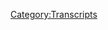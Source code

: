 {{DEFAULTSORT:
    #_TRANSCRIPT_0755:Ye Takes a Sip of (Mc)Guinness
}}{{Transcript
    | title         = [[755: Ye Takes a Sip of (Mc)Guinness]]
    | caption       = [https://knowledgefight.libsyn.com/755-ye-takes-a-sip-of-mcguinness Listen to this episode on Libsyn]
    | episodeNumber = [[755: Ye Takes a Sip of (Mc)Guinness|755]]
    | length        = 02:44:26
}}

{{MessageBox
    | header     = Warning: Bot Generated Content
    | text       = This transcript was automatically generated by transcription software and likely contains many mistakes and misattributions. Please check the audio for definitive quotes, attribution, and context.
    | image      = N3yvass4myg91.webp
    | imagewidth = 50px
    | id         = warning
}}

{{TranscriptBlock
    | name      = Alex Jones
    | timestamp = 00:00:04.000
    | text      = Red Alert. Red alert. Red alert. Red alert. Knowledge five. Damn, Jordan, I am sweating. Knowledge parties.com It's time to pray. I have great respect for knowledge like knowledge. I'm sick of them posing as if they're the good guys Hsiang me or the bad guy knowledge. Dan and Jordan knowledge fight need money Andy and Andy are stopping Andy and Ken handy in Kansas. Andy in Kansas, you're on the airplanes rolling. Huge fan. I love your world. Knowledge by knowledge fight.com
}}

{{TranscriptBlock
    | name      = Dan
    | timestamp = 00:00:59.000
    | text      = Hey, everybody, welcome back. I'm Jordan. We're gonna do like sit around worship at the altar of saline and talk a little bit about Alex Jones.
}}

{{TranscriptBlock
    | name      = Jordan
    | timestamp = 00:01:06.000
    | text      = Oh, indeed. We are Dan Jordan, Dan
}}

{{TranscriptBlock
    | name      = Dan
    | timestamp = 00:01:09.000
    | text      = Jordanna. Have
}}

{{TranscriptBlock
    | name      = Jordan
    | timestamp = 00:01:10.000
    | text      = a quick question for you today. So it's a great spot today.
}}

{{TranscriptBlock
    | name      = Dan
    | timestamp = 00:01:13.000
    | text      = Well, my bright spot today is I have some people probably have noticed this, but I have transformed my Instagram account that was about plants. Right to now a library based Instagram account. I believe it's library underscore fight. Okay, and I posted a couple of things from the library on there. And then we're getting some some nice response. All right. The latest one that I posted was the first edition copy that I got of the John Franklin letter. Oh, yeah. Which, of course is widely believed and understood to have been written by reveal op Oliver, the one of the founding members of the John Birch Society who was a inspiration to William Luthor Pierce,
}}

{{TranscriptBlock
    | name      = Jordan
    | timestamp = 00:01:59.000
    | text      = right and went on to read The Turner Diaries that we all already know. Everyone knows this information. It's widely it's discussed in schools and
}}

{{TranscriptBlock
    | name      = Dan
    | timestamp = 00:02:10.000
    | text      = it's not like this is a first edition that's like super expensive or anything. It's not like a treasure but some ways I grew up really liking books, and I love sort of the solid book. Yeah, thing. I don't know. And to have a first edition of something has always felt like aspiration.
}}

{{TranscriptBlock
    | name      = Jordan
    | timestamp = 00:02:29.000
    | text      = Oh, I'm telling you. When somebody sent me the first edition of good heavens no. Hitchhiker's Guide. That's, that's mind boggling. I still will sometimes look over about I don't even know if that's real. Yeah.
}}

{{TranscriptBlock
    | name      = Dan
    | timestamp = 00:02:44.000
    | text      = Yeah. i It's, it's something that's in my, like, sort of sphere of study. And it's, it's a it's a document. It's a it's an antique Yes. Yes. Something to a bass. Yeah. And there's there's something really great about that. Yeah. Is as awful of a book as it is. And we'll probably talk about the book at some point sooner or later. Yeah, when it becomes relevant. Yeah. Anyway, what's your breakfast?
}}

{{TranscriptBlock
    | name      = Jordan
    | timestamp = 00:03:12.000
    | text      = My bright spot is, you know how I love the speed running of the video games you do. I like I like to watch the live events kind of thing. I found this guy Matakohe who's a Northern Irish streamer who did a 22 hour Final Fantasy nine Garnett only run Oh, shit. And I know, I know, that makes that sounds like the nerdiest possible thing that you could say. That's great. I don't even know what it means. Exactly.
}}

{{TranscriptBlock
    | name      = Dan
    | timestamp = 00:03:41.000
    | text      = I don't think it sounds that nerdy. I just don't know what it means. Well,
}}

{{TranscriptBlock
    | name      = Jordan
    | timestamp = 00:03:45.000
    | text      = so Final Fantasy nine is an extremely long game, right? And I assumed that all right, right, right. And you play with four characters. Garnett, one of the characters, one of the main character, you bet to only play as though you only play with her, okay, which means you have to kill all your other party members every time before you start a battle. And for 90% of the game, she is the weakest, most useless character example being in this run. All right, on purpose. You have to fight a fight for about 45 minutes. Sure. And all you do is hold X for 45 minutes. It's horrendous. Right? It's
}}

{{TranscriptBlock
    | name      = Dan
    | timestamp = 00:04:23.000
    | text      = tough to speed. Right? Exactly,
}}

{{TranscriptBlock
    | name      = Jordan
    | timestamp = 00:04:25.000
    | text      = exactly. And so what happens is it turns into an absolute chaos fest of you know, like everybody's slowly losing their minds from lack of sleep. Everybody's like, what are we doing this is we're just holding X for 45 minutes. This has to be a show in some form. You know, it's it's that it's that creation of chaos that I love. So, so much. Sure. It's great. So check it out.
}}

{{TranscriptBlock
    | name      = Dan
    | timestamp = 00:04:46.000
    | text      = I don't think I will, because I'm just watching somebody hold the button for
}}

{{TranscriptBlock
    | name      = Jordan
    | timestamp = 00:04:49.000
    | text      = Tony Berroco you don't even know. So here's here's another good reason Northern Irish accent fantastic. Sure.
}}

{{TranscriptBlock
    | name      = Dan
    | timestamp = 00:04:56.000
    | text      = Love it. I'll give you that much. Love it. I do think that I find some speed running interesting to watch because I like games and you know, like, sometimes just want to watch somebody play a game. Sure. But I only want to hear about speed running. Basically when it comes to things that have like a lot of glitches and strike rare, right? Because watching somebody beat something really fast with these glitches and things. It's like, I don't think it's interesting, I guess, but it's not fun to watch. Okay, hearing about it. It's kind of interesting. That's fair. Maybe somebody's explaining what these glitches are, is helpful, right. But like, I don't know, I don't want to watch Mario go through a wall.
}}

{{TranscriptBlock
    | name      = Jordan
    | timestamp = 00:05:37.000
    | text      = That's also why I can't really just watch like one of the regular streams or the like, you know, people sitting alone at home playing the video game as fast as they can and practicing over. That's why I like to watch the big live events because ultimately, they're it's like, well, we're speed running, but it's a show right now. It's a show. You
}}

{{TranscriptBlock
    | name      = Dan
    | timestamp = 00:05:53.000
    | text      = don't want to watch a scrimmage. Exactly. Right. Yeah. Wow. That's
}}

{{TranscriptBlock
    | name      = Jordan
    | timestamp = 00:05:57.000
    | text      = a really good way of putting it. I
}}

{{TranscriptBlock
    | name      = Dan
    | timestamp = 00:05:58.000
    | text      = am pithy. That's why it's so Jordan today. I apologize. Right before?
}}

{{TranscriptBlock
    | name      = Jordan
    | timestamp = 00:06:04.000
    | text      = No. real emotional uppercut, right.
}}

{{TranscriptBlock
    | name      = Dan
    | timestamp = 00:06:08.000
    | text      = I was about to hit the record button, and it turns Jordan and said sorry, in advance, and before you could respond. And the reason for that is we're talking a little bit more about Yang and Nick Fuentes. Great. Great. So there have been developments. There's more developments. There have been Yes. So the first thing is that yay and Nick have been making the rounds more sure. The second thing is that Alex has spoken out about what happened great. And then Nick has responded to Alex's speaking out. So we're going to discuss the this trinity of nonsense, right, right, in this episode here today, but first, let's take a little moment say hello to some new walks. So first, Bilbo Baggins, boobs. Thank you so much. You're now policy walk.
}}

{{TranscriptBlock
    | name      = Alex Jones
    | timestamp = 00:06:57.000
    | text      = I'm a policy.
}}

{{TranscriptBlock
    | name      = Jordan
    | timestamp = 00:06:58.000
    | text      = Thank you very much.
}}

{{TranscriptBlock
    | name      = Dan
    | timestamp = 00:06:59.000
    | text      = Thank you Next huddles be Huntington the third by way of raptor Princess BEX, thank you so much. You are now ballsy walk.
}}

{{TranscriptBlock
    | name      = Alex Jones
    | timestamp = 00:07:06.000
    | text      = I'm a policy wonk.
}}

{{TranscriptBlock
    | name      = Jordan
    | timestamp = 00:07:07.000
    | text      = Thank you very much.
}}

{{TranscriptBlock
    | name      = Dan
    | timestamp = 00:07:08.000
    | text      = Thank you Next Hi, my name is Christian Tom, but not a boy named Tom, who happens to be a Christian but rather a boy named Christian who happens to be a Tom, thank you so much for an hour ballsy walk.
}}

{{TranscriptBlock
    | name      = Alex Jones
    | timestamp = 00:07:17.000
    | text      = I'm a policy wonk, thank
}}

{{TranscriptBlock
    | name      = Jordan
    | timestamp = 00:07:18.000
    | text      = you very much.
}}

{{TranscriptBlock
    | name      = Dan
    | timestamp = 00:07:19.000
    | text      = Next, Jill, Jill, my Canadian darling, thank you so much. You are now a policy wonk.
}}

{{TranscriptBlock
    | name      = Alex Jones
    | timestamp = 00:07:24.000
    | text      = I'm a policy wonk, thank
}}

{{TranscriptBlock
    | name      = Jordan
    | timestamp = 00:07:25.000
    | text      = you very much.
}}

{{TranscriptBlock
    | name      = Dan
    | timestamp = 00:07:26.000
    | text      = This person said that they were moving to Chicago and if they see us, they can ask if they could say hi. I will say for you. Sure. Yeah. But not me. Because if you see me, you're probably in my apartment. Yeah, that's mostly don't say hi. Get out of my apartment. Yeah, get out here. Yeah, so that's true. If I happen to be in public, and you see me Yes, fine. Go for it. Next. Where do I type a funny message for Dan to read aloud? Thank you so much. You are now ballsy. Well,
}}

{{TranscriptBlock
    | name      = Alex Jones
    | timestamp = 00:07:51.000
    | text      = I'm a policy wonk. Thank
}}

{{TranscriptBlock
    | name      = Dan
    | timestamp = 00:07:52.000
    | text      = you very much. That person called us the car talk of Alex Jones. And I resent that he's very annoying. And finally, sir, I named after the capital of Mongol Golden Horde in Europe because your per sounds as loud as 1000 Angry horsemen writing towards your city to burn it to the ground. Thank you so much for now, policy Wong.
}}

{{TranscriptBlock
    | name      = Alex Jones
    | timestamp = 00:08:10.000
    | text      = I'm a policy wonk. Thank
}}

{{TranscriptBlock
    | name      = Jordan
    | timestamp = 00:08:11.000
    | text      = you very much for a cat. Yeah.
}}

{{TranscriptBlock
    | name      = Dan
    | timestamp = 00:08:13.000
    | text      = That sounds right. Yeah. So Jordan, in a perfect world, we would never have to talk about this stuff ever again. Yeah, I was hoping that we were done Damn. Yeah, the public would recognize that yay. isn't saying anything new or interesting that Nick Fuentes is engaged in a large scale political project slash publicity stunt geared at further mainstream and Catholic fascism as a viable political entity, and that Alex Jones and all of his ilk are complicit in all of this. In a better world, people would see these kinds of actions as disqualifying and these actors would be cast off the stage of public life for the crime of being poor stewards of the public attention. But we live in a shitty world and gay can spout anti semitic shit for a month, and none of this stops. In that time he did an interview with Tucker Carlson that was so offensive that Tucker had to edit out large parts of it. So the clips that he did play match the narratives that he wanted to sell to his audience. He did an interview with Tim Poole, where he stormed out after 20 minutes because Poole wouldn't say that the Jews were out to get yea, he did a three hour stretch on Infowars, where he denied the Holocaust twice and constantly rebuked any of Alex's attempt to help sanitize his clearly anti semitic bullshit. And all this isn't enough to make him a persona non grata in the right wing because there's still something they want from him. Like Nick, they see the utility and associating with a lunatic bigot. And there are two major reasons for that, which we're going to discuss in greater detail today through two recent shows. And then just for fun, we'll listen to Nick shit on Alex.
}}

{{TranscriptBlock
    | name      = Jordan
    | timestamp = 00:09:38.000
    | text      = Okay. All right.
}}

{{TranscriptBlock
    | name      = Dan
    | timestamp = 00:09:40.000
    | text      = The first video is one that Gavin McGinnis put out, which is supposed to be the first episode of a show that he wants to do called saving. Yay. I'm not sure if that idea that he has for is like to be a series. I don't know if that's a joke or not, but Gavin does say it at one point. It seems like the kind of thing he would do. The second A piece we're gonna look at is an interview that Alex did on louder with Crowder where Crowder announced that Alex was breaking his silence on the A interview. What that's not really accurate but who cares? Oh my god. Each of these two documents illustrates one of the dynamics that make yay and Nick's current media campaign incredibly important for them to engage in and ultimately also reveal how bad of an idea it is for these right wing figures to be getting involved at all. Apologies in advance for making you and the listeners hear Gavin and Crowder's voices, but in some ways, it's not my fault. It's not all my fault. I mean, partially might have
}}

{{TranscriptBlock
    | name      = Alex Jones
    | timestamp = 00:10:34.000
    | text      = been you know, there
}}

{{TranscriptBlock
    | name      = Jordan
    | timestamp = 00:10:35.000
    | text      = are arguments to be made on both sides. I
}}

{{TranscriptBlock
    | name      = Dan
    | timestamp = 00:10:38.000
    | text      = look, I accept some responsibility, but just not all right, right. So we're gonna start with mcginnises show. And I want to say that I'm not going to cover most of the episode maybe cover a bit, but he apparently has sent copyright strikes to get Hassan piker stream shut down for covering this. But that's not really my concern. That's not really why I'm worried, right? We're well within the territory of fair use. And if Gavin wants to elevate our stature among his audience that really only works against his interests, so go fuck yourself. No,
}}

{{TranscriptBlock
    | name      = Jordan
    | timestamp = 00:11:06.000
    | text      = no, no, I think he should have a joke off with me. Let's find out who's got the chops.
}}

{{TranscriptBlock
    | name      = Dan
    | timestamp = 00:11:11.000
    | text      = I'm just not gonna play a ton of the stuff that's in the episode, partially because some of it is very repetitious of the stuff that you said on the Infowars interview. And then a lot of it is just bad attempts on Gavin's part to be funny. Yeah, and I don't really care to engage with that necessarily.
}}

{{TranscriptBlock
    | name      = Jordan
    | timestamp = 00:11:28.000
    | text      = And see, that's the type of thing that frustrates me because if it was a mad TV sketch in the 90s, that makes perfect sense, like a facsimile of Gavin McInnes, and effects Emily of yay, doing a show together, where it's like, I have to try and figure out how to make this incredibly famous black person, not a white supremacist. How do I do this? That's a mad TV sketch in the 90s
}}

{{TranscriptBlock
    | name      = Dan
    | timestamp = 00:11:52.000
    | text      = to two anti Semites and a guy who started the street gang walk into a bar Exactly.
}}

{{TranscriptBlock
    | name      = Jordan
    | timestamp = 00:11:56.000
    | text      = 100% 100%.
}}

{{TranscriptBlock
    | name      = Dan
    | timestamp = 00:12:00.000
    | text      = So anyway, here we go. This is the beginning where Gavin kind of gives a little bit of his his syllabus, I guess this is what he wants to achieve.
}}

{{TranscriptBlock
    | name      = Gavin McInnes
    | timestamp = 00:12:10.000
    | text      = Welcome to the first episode of Saving, yay, where I am going to prevent you a west from becoming an anti Semite or a Nazi. I'm going to talk them off the ledge and bring them back to the understanding that our problem is liberal elites of all races, Kamala Harris is a major problem. Barack Obama is a major Barack Obama is what started this whole mess, I would argue we weren't really into racism before he came along. To say, anti semitism is a rut.
}}

{{TranscriptBlock
    | name      = Dan
    | timestamp = 00:12:42.000
    | text      = So there's two important points here in this opening from Gavin. The first is that he has some kind of sense that racism really wasn't much of a thing before Obama, and that isn't even something Gavin believes or should be taken seriously, as a point he's making. Yeah, that's pandering to his racist audience that wants to believe that even if they have fucked up racist beliefs that are reported by the larger population, they only have them because a black man became president and made them become racist. Obama was instigating the racism. It's a load of shit. But there's actually something interesting about this formulation that he's putting forth. When Obama became president. It didn't create this new racism, but a lot of people use racist ideas to contextualize their political opposition to Obama. In the time of his presidency, the attacks on Obama intensified in terms of their racist content. And a lot of that was because the hard work of people like Alex, racist ideas were Trojan horses into criticisms of Obama and the demagogues would insist that they weren't racist at all. They just didn't like the policies of this President. While being flagrantly racist.
}}

{{TranscriptBlock
    | name      = Jordan
    | timestamp = 00:13:43.000
    | text      = Yeah, when they combined politics and racism into one thing, it did not occur to them that later on they would continue to be the same thing. They thought they could take them away again, they could take them apart again, cocky, yeah.
}}

{{TranscriptBlock
    | name      = Dan
    | timestamp = 00:13:57.000
    | text      = And over time, these racist ideas were more mainstreamed to the point where it was completely acceptable for Trump to make a name for himself in politics by insisting Obama's birth certificate was fake. It was a normal thing for Alex to do stories about how we thought Michelle was a man and routinely called her Michel. People like Ted Nugent were heralded as legitimate people to take seriously when he did things like speculate that it would have been better if the South had won the Civil War, or when he said the black communities have a quote, mindless tendency toward violence. During the Obama presidency and the rise of the Tea Party, the right wing realized and exploited the political capital of using racism to rile up their base to hate the black president. So in those years, it probably did feel like there was a whole new racism thing going on. But it was the product of the right wing unleashing stuff that had been there for a long time. And the product of gradual normalization carried out by media figures exactly like Alex and Gavin. And quite literally Alex himself. Yeah, not people like Alex. Yeah, Nora. For example,
}}

{{TranscriptBlock
    | name      = Jordan
    | timestamp = 00:14:56.000
    | text      = Alex Yeah, that's the way you put
}}

{{TranscriptBlock
    | name      = Dan
    | timestamp = 00:14:57.000
    | text      = it as they began this campaign of D Dealing with yay and Nick's winters, they should really take a moment to reflect on how fucking stupid it sounds to say that racism became a thing because of Obama, unless they're actually just trying to push Nazi shit in which case they just keep doing what they're doing. They're, they're killing it. Yeah. This brings me to the other point here. This is a, this is important to understand. Gavin is not trying to talk you out of being anti symmetric. He's engaging in exactly the same fool's errand that Alex was trying at the end of last week, he's going to try to convince EA to use different words and couches commented somewhat respectable and plausibly deniable language so they can get insanely rich together, while pushing hate. Yay is an incredible business opportunity for anyone who could manage to pull that off. But none of these people seem to realize that he's not interested in that at all. He and Nick understand that's what people like Alex and Gavin are doing. And they know they're not interested. So they're essentially just showing up for the free publicity and to spread their hate message to whatever audience they can get in front of. Yay, won't do this talk with Gavin where he's going to try and talk him off the ledge off camera, because the only reason to do it is to do it publicly. And because it has to be done publicly. Gavin has to use bullshit pretenses to approach the conversation. He can't just say Hey, be kind of anti semitic and we'll do a lot of business together. He has to pretend that he's trying to talk me out of anti semitism. If you watch this and you think Gavin has any sincere principled opposition to anti semitism? I have some oceanfront property in Arizona to sell you. And that's it. GEORGE
}}

{{TranscriptBlock
    | name      = Jordan
    | timestamp = 00:16:34.000
    | text      = Wait a second. Wait a second. What? I I'm not gonna geography but I think that Arizona is landlocked.
}}

{{TranscriptBlock
    | name      = Dan
    | timestamp = 00:16:42.000
    | text      = It is that's a George.
}}

{{TranscriptBlock
    | name      = Jordan
    | timestamp = 00:16:44.000
    | text      = Okay, all right. All right now good
}}

{{TranscriptBlock
    | name      = Dan
    | timestamp = 00:16:45.000
    | text      = old country, so
}}

{{TranscriptBlock
    | name      = Jordan
    | timestamp = 00:16:46.000
    | text      = Okay, those country guys aren't very clever. Sure. Yeah.
}}

{{TranscriptBlock
    | name      = Dan
    | timestamp = 00:16:51.000
    | text      = For some reason I thought it was I headed to my head is oceanfront property in San Antonio.
}}

{{TranscriptBlock
    | name      = Jordan
    | timestamp = 00:16:58.000
    | text      = Oh, but that does Arizona. Yeah, yeah, yeah.
}}

{{TranscriptBlock
    | name      = Dan
    | timestamp = 00:17:01.000
    | text      = And he's gonna be in Amarillo, by Amarillo by morning di San Antonio. That's why That's why no,
}}

{{TranscriptBlock
    | name      = Jordan
    | timestamp = 00:17:08.000
    | text      = no traffic is really terrible these days. I don't think he's gonna make it.
}}

{{TranscriptBlock
    | name      = Dan
    | timestamp = 00:17:11.000
    | text      = He's gonna be looking for eight when they pull that gate. I hope that Joe Jane bland. I have a real who's on my map.
}}

{{TranscriptBlock
    | name      = Jordan
    | timestamp = 00:17:21.000
    | text      = Any excuse I can wind you up towards singing I
}}

{{TranscriptBlock
    | name      = Dan
    | timestamp = 00:17:26.000
    | text      = lost my saddle. Houston. All right.
}}

{{TranscriptBlock
    | name      = Jordan
    | timestamp = 00:17:29.000
    | text      = Now I need an excuse to wind it down. Alright.
}}

{{TranscriptBlock
    | name      = Dan
    | timestamp = 00:17:31.000
    | text      = So here's a little bit more of Gavin discussing his pre tap Share.
}}

{{TranscriptBlock
    | name      = Gavin McInnes
    | timestamp = 00:17:35.000
    | text      = There are tenacious bunch. They are successful whites. I think Jews are doing well because they're just whites that don't drink. If I didn't drink, I'd be president by now. So my goal here is just to get him out of what I fear while he's in is which is the rut of anti semitism. Where if it rains on your birthday, it's an old rut. You know, we see just get trapped. It's in the hood, greener. Whites are preventing me from doing anything. I can't be I could go to school and get a PhD in accounting, I'd never have a job because of racism. So it's a crippling mentality. And it's not intellectually, it's not intellectually adventurous to have a blame group. And Jews have done a lot of good things for all movements, including like, racial realism. Anyway, it's a tall order, and he might shut me down, but you gotta try, right? Gotta try. Alright, shall we start?
}}

{{TranscriptBlock
    | name      = Dan
    | timestamp = 00:18:33.000
    | text      = They say it's a hopeless fight. But I
}}

{{TranscriptBlock
    | name      = Alex Jones
    | timestamp = 00:18:37.000
    | text      = say I gotta try
}}

{{TranscriptBlock
    | name      = Jordan
    | timestamp = 00:18:38.000
    | text      = it. I'm
}}

{{TranscriptBlock
    | name      = Dan
    | timestamp = 00:18:39.000
    | text      = gonna keep singing.
}}

{{TranscriptBlock
    | name      = Jordan
    | timestamp = 00:18:40.000
    | text      = It's for speeches like that, that the word defenestrate was created, you know, like,
}}

{{TranscriptBlock
    | name      = Dan
    | timestamp = 00:18:45.000
    | text      = I don't think he's anywhere near a window though.
}}

{{TranscriptBlock
    | name      = Jordan
    | timestamp = 00:18:47.000
    | text      = It sounds like he was in the car when he was recording
}}

{{TranscriptBlock
    | name      = Dan
    | timestamp = 00:18:49.000
    | text      = to finish streets from a car.
}}

{{TranscriptBlock
    | name      = Jordan
    | timestamp = 00:18:51.000
    | text      = You could throw him right out the front windshield.
}}

{{TranscriptBlock
    | name      = Dan
    | timestamp = 00:18:53.000
    | text      = I mean, it's gonna be hard. It's gonna be hard. That is not why they created that or why they created that word. I swear to you specifically, that
}}

{{TranscriptBlock
    | name      = Jordan
    | timestamp = 00:19:02.000
    | text      = was why defenestrate was made. So it appears that Gavin's
}}

{{TranscriptBlock
    | name      = Dan
    | timestamp = 00:19:04.000
    | text      = approach is going to involve explaining to you that Jews aren't all that bad because there have been Jewish people who have helped establish a school of pseudoscientific racist got him. This seems like a solid plan. Do you think for a second that Nick hasn't rambled endlessly at Nick Yang about race realist ideas by this point? That's one of his big things. Nick is into race realism. Yeah, he's got this base covered by
}}

{{TranscriptBlock
    | name      = Jordan
    | timestamp = 00:19:29.000
    | text      = Hey, come on. Yay. You can't hate the Jews. The Jews are racist too. Sometimes we can all do it. I mean, what brings us together?
}}

{{TranscriptBlock
    | name      = Dan
    | timestamp = 00:19:37.000
    | text      = I'm gonna guess that Gavin's talking about folks like Richard Herrnstein, who was Douglas Murray's co author on the widely discredited book, the bell curve, which is pretty foundational as a text for race realists. There may be other figures that he's thinking of too, but whatever the case, this is a losing point to make for a wide audience. And it's a losing point if you want to try and bring this da as some kind of a way to to reel him in. Yeah. Silly.
}}

{{TranscriptBlock
    | name      = Jordan
    | timestamp = 00:20:00.000
    | text      = I mean, it's just it's it's pathetic as a premise because you're never going to be able to sell it. You're just not. He's not selling to me right now. Obviously, you're not going to convince the the guy I just watched go on Infowars deny the Holocaust, that anti semitism is bad. That's not going to happen. You know it, and I know it, and it's definitely not going to happen on the show.
}}

{{TranscriptBlock
    | name      = Dan
    | timestamp = 00:20:21.000
    | text      = Yeah, and I think that Gavin might have a little hubris here because he might be drunk. He said he had Bloody Mary. I don't know if he had one.
}}

{{TranscriptBlock
    | name      = Jordan
    | timestamp = 00:20:30.000
    | text      = Well, I mean, you know, the normal amount of Bloody Marys to drink is one at like, 10 in the morning,
}}

{{TranscriptBlock
    | name      = Dan
    | timestamp = 00:20:38.000
    | text      = unless you're at some brunch place that has like a flight. Wow. I mean, you say different kinds of Bloody Marys made me want to try the spicy what every
}}

{{TranscriptBlock
    | name      = Jordan
    | timestamp = 00:20:46.000
    | text      = time a restaurant has been like, Oh, we've got bottomless Bloody Marys, somebody goes in interviews, yay about antiSemitism. So you know, we're dealing with a double edged sword keep it
}}

{{TranscriptBlock
    | name      = Dan
    | timestamp = 00:20:55.000
    | text      = in the bottomless Mimosa territory, actually, yes. So we start this, this interview off. And it's there's similarities between the way that the the attempts are robust.
}}

{{TranscriptBlock
    | name      = Gavin McInnes
    | timestamp = 00:21:09.000
    | text      = So this is, this is Saturday afternoon, two days after the Infowars interview. And I was just telling you, before we started filming that we were watching it at home and Ryan, we're just looking at each other about every 20 minutes, we looked at each other, just go. Like, this is a big deal. We
}}

{{TranscriptBlock
    | name      = Jordan
    | timestamp = 00:21:29.000
    | text      = can use this mass and effect. And I think let's turn to human
}}

{{TranscriptBlock
    | name      = Gavin McInnes
    | timestamp = 00:21:34.000
    | text      = reactions, of course, and the biggest reaction that most positive one is, it's the craziest most punk rock thing since the Sex Pistols got kicked off the bill Grundy show. But on the other end of the spectrum, people are saying this is this is bad for a presidential campaign to say the least. Where do you stand on that spectrum?
}}

{{TranscriptBlock
    | name      = Kanye West
    | timestamp = 00:21:51.000
    | text      = Think it's awesome for a presidential campaign. Yeah, to have someone that's honest, that understands the state of the world. And that's ready to listen to what the American people need.
}}

{{TranscriptBlock
    | name      = Gavin McInnes
    | timestamp = 00:22:03.000
    | text      = But Hitler's got a pretty bad reputation. Well, who made
}}

{{TranscriptBlock
    | name      = Kanye West
    | timestamp = 00:22:06.000
    | text      = that reputation that was made by Jewish people?
}}

{{TranscriptBlock
    | name      = Gavin McInnes
    | timestamp = 00:22:12.000
    | text      = Well, the murdering Jews was a pretty big part of his bad
}}

{{TranscriptBlock
    | name      = Kanye West
    | timestamp = 00:22:15.000
    | text      = reputation. Yeah, but some of it's incorrect.
}}

{{TranscriptBlock
    | name      = Dan
    | timestamp = 00:22:17.000
    | text      = Oh, boy. So you might have noticed his voice is muffled because he's wearing
}}

{{TranscriptBlock
    | name      = Jordan
    | timestamp = 00:22:20.000
    | text      = the mask. Yeah. I've already assumed that the mask is just never coming on. Yeah, it's just thing. Yeah.
}}

{{TranscriptBlock
    | name      = Dan
    | timestamp = 00:22:25.000
    | text      = Also, if you think you're gonna come into an interaction with EA and say, hey, you know, Hitler killed a lot of people and expect that to mean anything or advance your point at all. You're either a fucking idiot, or you're carrying water for EA and his Hitler campaign. Gavin's first point that he wants to make TA is a compliment, and then some subtle tone policing. He's calling the interview that he did with Alex punk rock, and then dropping a reminder that it's probably not good for his campaign. This is a classic approach of the you did a great job. But here's how you do it better. Except the person he's talking to is comically rich, a million times more famous than Gavin and doesn't give a shit about his advice about how to do his racism better. Why the fuck would you take advice from Gavin on how to be a public racist? He's one of the most embarrassing examples of public racists that we've seen come up in the last five or six years. Yeah, he's a he's an he's an embarrassment to the racist.
}}

{{TranscriptBlock
    | name      = Jordan
    | timestamp = 00:23:15.000
    | text      = Yeah, I mean, it seems very difficult to take advice from somebody like, Gavin, whenever you're super famous, wearing a mask person just wandering into places telling people that Hitler is cool. And they still invite you on? Yeah. And you're just some asshole who invented vise and then everybody hates you forever. And now you're the guy who did the proud boys, you
}}

{{TranscriptBlock
    | name      = Dan
    | timestamp = 00:23:42.000
    | text      = you are somebody who's going around and making a campaign of being a completely inflammatory, anti semitic Holocaust denying piece of shit. Yeah. And people are still inviting you onto their shows. And you are you think that for a second, that person is going to take the advice of the person who's still inviting them on the show.
}}

{{TranscriptBlock
    | name      = Jordan
    | timestamp = 00:24:00.000
    | text      = I mean, it's ridiculous. It is it is a little bit it is a little bit like you know that that relationship where you fall in love with somebody, but then the more you're with them, the more you're like, oh, you should wear this and oh, you should wear this and then five years later, it's a different person and you wonder why you don't love them anymore. And it's because you're trying to change the thing that made you want them in the first place. And that is that yeh loves Hitler. That's why you invited him on. You can't change his mind when he won't come on your show. Right.
}}

{{TranscriptBlock
    | name      = Dan
    | timestamp = 00:24:31.000
    | text      = And also, it's not really punk rock. I mean, like his example is the Sex Pistols getting kicked off the show. He didn't get kicked off the show. I didn't do anything that was really that transgressive except to public opinion. Alex didn't really have that much of a problem with it.
}}

{{TranscriptBlock
    | name      = Jordan
    | timestamp = 00:24:45.000
    | text      = I just have to say Nazi punks fuck off. I feel like that's the most punk rock thing you can say.
}}

{{TranscriptBlock
    | name      = Dan
    | timestamp = 00:24:51.000
    | text      = That's fair enough. So apparently, yay, has expanded the sphere of influence that the Jews have over society. We all know that. Yeah. He did it. Well, we know that there's the classic tropes of the banks and Hollywood and stuff. Sure. But apparently there's more than that's under the control, right?
}}

{{TranscriptBlock
    | name      = Kanye West
    | timestamp = 00:25:09.000
    | text      = Jewish people control the majority of the media, along with banks, along with real estate, along with you know, malls. They can control the narrative like History is written by the winners. They were upset that Hitler was kicking them out of the country. By the time I mean, the Holocaust, there's only 250,000 Jews
}}

{{TranscriptBlock
    | name      = Gavin McInnes
    | timestamp = 00:25:36.000
    | text      = left are really diving into it here.
}}

{{TranscriptBlock
    | name      = Kanye West
    | timestamp = 00:25:39.000
    | text      = I mean, yeah, let's get into real information at this point. You know, what did they think were going to happen? Matter of fact, it's like, I think the I think the Jews are like, really, I think the Jewish like Mossad and Rahm Emanuel and Bibi Netanyahu and all of them, I think they really got soft out here. Like I'm getting to walk around and say the truth out loud, you know, they got him dropping headphones over here.
}}

{{TranscriptBlock
    | name      = Dan
    | timestamp = 00:26:05.000
    | text      = So it's really fun to learn that apparently, moles are an anti semitic conspiracy trigger. I'll add that to the pile. Shopping malls
}}

{{TranscriptBlock
    | name      = Jordan
    | timestamp = 00:26:12.000
    | text      = I you know, this is the thing that it seems like on its faces is just easy to see through like, Okay, you're telling me that Jews control all of that stuff. But every time I see people who actually control it, they won't shut the fuck up about how they control it like mall barons, railroad barons, all these guys are constantly like, we fucking own this shit. Do what you say. I haven't seen anybody do that. Oh,
}}

{{TranscriptBlock
    | name      = Dan
    | timestamp = 00:26:38.000
    | text      = the the mall thing it has to do with you have to piece this together from context clues of various ramps that has been going on. This has to do with he wanted to have like a retail shop. He wanted to be to have a store, put in malls, and apparently somebody at some corporation was like, we'll give you a trial. We'll run one. And he didn't think that was big enough. He wanted to be all over the place and have his own store. Yeah, that sounds right. And I think he's blaming the Jews for that.
}}

{{TranscriptBlock
    | name      = Jordan
    | timestamp = 00:27:06.000
    | text      = All right. So this is like an escape room. But at the end of every clue, it's the Jews fault.
}}

{{TranscriptBlock
    | name      = Dan
    | timestamp = 00:27:10.000
    | text      = Yeah, I think he would solve it very quickly. It was that big. Like, if that was what the escaping? Yeah, I
}}

{{TranscriptBlock
    | name      = Jordan
    | timestamp = 00:27:16.000
    | text      = think he would get there awful quick. I think that you should
}}

{{TranscriptBlock
    | name      = Dan
    | timestamp = 00:27:19.000
    | text      = reflect on what he's saying. He thinks that Mossad and Netanyahu have gotten soft because they haven't killed him yet. And maybe it's not that anyone's gotten soft. It's the EAA believes on anti semitic conspiracy that anyone who questions the Jews gets killed by their amazing assassination teams. Maybe people aren't killed for being bigots, but big. It's a pretty consistently obsessed with how someone is going to kill them for speaking their false truths. A larger point is the EAA is once again engaging in Holocaust denial and getting no pushback from the people hosting him who are presumably there to talk him out of his anti semitism. The census that was taken in Germany in June 1933, but the Jewish population of Germany at approximately 505,000 people. This was when the Nazis took power. And in the intervening years, many Jewish people did flee. But no matter what number you cite for the Jewish population in Germany, it's important to remember that the Nazis were expansionist, and they held territory beyond one country's borders. Notably, the Nazis occupied Poland, where the population of Jews went from 3.3 million to approximately 380,000. After the war. It seems pretty clear here that yeh has gotten some pretty elementary basic Holocaust denial memes and talking points most likely from Nick. And now he's going to go on a campaign of repeating them as loudly as he can, whenever he's given a chance to talk. And folks like Gavin are hoping to get in on the scam. Only they don't realize it's not a scam. And they're being useful idiots to help anti semitism spread. It says it's really bad.
}}

{{TranscriptBlock
    | name      = Jordan
    | timestamp = 00:28:50.000
    | text      = Yeah, yeah, it feels it feels like they are so dumb. But in a way of like, well, we're just doing what we're always do. This is what we do. This is what we do. This is what we do other scores. Well, yeah, you're supposed you're part of the scam now. Yeah. And you're supposed to be doing the thing. And despite the fact that they've seen other people fail, they keep going to him and being like, well, obviously, but that's because Alex sucks. I'm Gavin McGinnis. I created the proud boys.
}}

{{TranscriptBlock
    | name      = Dan
    | timestamp = 00:29:21.000
    | text      = So I'm gonna make a series of talk. Yay, off the ledge that he's not on. Like he's not on a ledge. You know, jumped.
}}

{{TranscriptBlock
    | name      = Jordan
    | timestamp = 00:29:28.000
    | text      = He's, he's flying. That's the problem. He's falling down. And nobody is there's no ground. The
}}

{{TranscriptBlock
    | name      = Dan
    | timestamp = 00:29:34.000
    | text      = joke's on you guys.
}}

{{TranscriptBlock
    | name      = Jordan
    | timestamp = 00:29:35.000
    | text      = Oh, man. Yeah, the point is when he hits the ground, it's going to hurt a lot.
}}

{{TranscriptBlock
    | name      = Dan
    | timestamp = 00:29:39.000
    | text      = Yep. Yeah. And not just him. No. So Gavin has some thoughts. Yeah, he doesn't care.
}}

{{TranscriptBlock
    | name      = Gavin McInnes
    | timestamp = 00:29:46.000
    | text      = I'm gonna have an intervention here for you and Oh, fuck
}}

{{TranscriptBlock
    | name      = Jordan
    | timestamp = 00:29:49.000
    | text      = off. Let me just I don't know you.
}}

{{TranscriptBlock
    | name      = Gavin McInnes
    | timestamp = 00:29:52.000
    | text      = Yes, there are almost 80 to 90% of Hollywood is Jewish. Probably more
}}

{{TranscriptBlock
    | name      = Unknown Speaker
    | timestamp = 00:30:00.000
    | text      = What's you've learned? Yeah,
}}

{{TranscriptBlock
    | name      = Gavin McInnes
    | timestamp = 00:30:01.000
    | text      = I'm gonna say like 80% of media is Jewish. But I mean, I see the Jews were taught our use cases as liberal elites, high IQ people, whites, and when you have like they they're disproportionately represented in medicine too, because they have high IQs so the problem isn't these these Jews that were most of them are secular Jews atheists, I don't see Soros is Jewish. So we have the secular mostly atheists you decide with to dominate face on to require your field. He's there they're over represented in chess and mathematics to the real issue here and there is an ethno masochism, there is some sort of like, Let's burn it to the ground. But I think that trait is a white trait, a liberal elite white trait, or not even white per se, a liberal elite trait, Kamala Harris, Brock Obama, they also have these traits. And there's some sort of like lemming DNA in white people when when they reach a certain amount of success, they just want to take it off a cliff. And I don't like when Jews get pulled into that, because when I think of my Orthodox Jewish friends, and even my Hasidic friends, these people are conservative Trump supporting, you know, American and patriots, and the Jews that are getting lumped in with this sort of ethno masochistic cultural suicide. tend not really to be Jewish, I call them dinos, Jews, and name only its liberal elite whites, you should have a beef with
}}

{{TranscriptBlock
    | name      = Kanye West
    | timestamp = 00:31:22.000
    | text      = Yeah, but I lump them all together. That's what I did. That's okay. That's good. That's why the tweet said that Jewish people
}}

{{TranscriptBlock
    | name      = Gavin McInnes
    | timestamp = 00:31:33.000
    | text      = like, you know, blacks are overrepresented in violent crime. But when you meet an individual black person, you don't apply that you start with a fresh slate every time you meet someone. Do you do that with Jews? Nope. This intervention isn't going.
}}

{{TranscriptBlock
    | name      = Jordan
    | timestamp = 00:31:55.000
    | text      = Because by no means, is it an intervention? No, not even the slightest bit. You you yourself in your question are like, Well, yeah, obviously Jews are the problem. But it's not like 100%. It's like 85. We can be cool, right? And
}}

{{TranscriptBlock
    | name      = Dan
    | timestamp = 00:32:07.000
    | text      = let's call it liberal elites or something. Right? It's a marketing meeting.
}}

{{TranscriptBlock
    | name      = Jordan
    | timestamp = 00:32:15.000
    | text      = We're branding, figuring out how to brand, which is ironic considering what we're talking about.
}}

{{TranscriptBlock
    | name      = Dan
    | timestamp = 00:32:19.000
    | text      = Yes. And it's just like, yeah, he doesn't give a shit. I absolutely want to play these games with him. He's saying what he's saying. Like the only people who seem to not be accepting what the reality of this is, are people like Alex, people like Tim Poole. People like Gavin, and because they want that business opportunity that comes from EA moderating his message and becoming part of their business and their revenue stream.
}}

{{TranscriptBlock
    | name      = Jordan
    | timestamp = 00:32:45.000
    | text      = Right. Right. I mean, the unspoken question that they can never have. Because it's too obvious is the Well, yes. Yay. You are pointing out what racism is to us. And we also understand that but what you're missing is that even we aren't racist, we just want money. You understand? So we know all we are
}}

{{TranscriptBlock
    | name      = Dan
    | timestamp = 00:33:08.000
    | text      = racist. Oh, well, for sure. We also are it's a little bit more important to run this scam and keep that moving. But and we prioritize running the scam through facilitate right and pushing racism, right. But there is a point at which it crosses a line and it is no longer good for business. Right?
}}

{{TranscriptBlock
    | name      = Jordan
    | timestamp = 00:33:27.000
    | text      = What I'm what I'm saying is, we're trying to tell you Yea, that despite racism being an absolute, you know, you believe that races are a thing. And that's in arguable, right. We don't actually believe that our beliefs are fungible based on benefit for us personally. So while you think that racism is important, we think money's important, and then we'll lie about racism for fun.
}}

{{TranscriptBlock
    | name      = Dan
    | timestamp = 00:33:56.000
    | text      = i The only thing I take issue with is I do think that there's still a sincere interest in racist. Yeah, I know. But I'm not all it's not all just because it's advantageous for the business, right? But
}}

{{TranscriptBlock
    | name      = Jordan
    | timestamp = 00:34:06.000
    | text      = the irony of them talking to gay is yay as being a racist, right? He's not using coded language. He's not trying to hide it whatsoever. And that means that when you talk to him, if he says no, I lumped them all in together, you're supposed to say that's how it goes. That's what race is. That's what we're doing to but instead he's somehow being like, listen, all Jews are bad except for like 5% C, I'm not racist. Like that's insane.
}}

{{TranscriptBlock
    | name      = Dan
    | timestamp = 00:34:31.000
    | text      = Right. And and as you were sort of reacting to like, I get to determine who Yeah, that guy's
}}

{{TranscriptBlock
    | name      = Jordan
    | timestamp = 00:34:37.000
    | text      = not Jewish because I said so. So I don't have to be racist towards him. Racism makes sense.
}}

{{TranscriptBlock
    | name      = Dan
    | timestamp = 00:34:42.000
    | text      = I can make up my own distinctions that allow me to argue that I'm not actually the thing everyone knows i Yeah,
}}

{{TranscriptBlock
    | name      = Jordan
    | timestamp = 00:34:48.000
    | text      = yeah. Like the No True Scotsman applies to you on everything. Yeah.
}}

{{TranscriptBlock
    | name      = Dan
    | timestamp = 00:34:53.000
    | text      = So, look, I think that there is an issue where we're just not going to necessarily sort of call out and discuss every single stupid thing that gay or Gavin says that's not possible. So apologies in advance for that. But here's just some grievances that yeah, has that I think are kind of dumb.
}}

{{TranscriptBlock
    | name      = Kanye West
    | timestamp = 00:35:13.000
    | text      = Sure. And my mom was a liberal and she went to a state school called Chicago State and she they gave her a job there and put me on a set foot us on a South Side of Chicago semi nice Street. My experience right has brought me to be the richest, you know, black man of all time, a multibillionaire and the people that Adidas, they wouldn't even take meetings with me. And I have a 68% on their online sales and brought Adidas back. And then I when I was in the Kardashian family, I had no say so on where we had Christmas, there was only one time that he didn't get to design the Christmas party.
}}

{{TranscriptBlock
    | name      = Dan
    | timestamp = 00:35:48.000
    | text      = Why is this in your list of complaints? They did? The family that I very did, too. Did let me decide the Christmas party enough. Yep. What? Yeah, yeah, I was a little petty.
}}

{{TranscriptBlock
    | name      = Jordan
    | timestamp = 00:36:01.000
    | text      = I just don't think we should convince people that they're the Messiah. I just don't think we should do it anymore. I think we should try and know firsthand, bring it back. Yeah, it's a bad move. It causes problems for not just you, but everyone. Yeah.
}}

{{TranscriptBlock
    | name      = Dan
    | timestamp = 00:36:16.000
    | text      = So there's a collusion going on. among Jews, according to these folk who are hitting this interview, and apparently the pornography obsession comes back. Yeah, of course.
}}

{{TranscriptBlock
    | name      = Kanye West
    | timestamp = 00:36:28.000
    | text      = We are beings with engineering opportunities. There's a lot of culture that we got to just clean that out. We got to say, okay, for fact, there's a collusion of Jewish attorneys, managers, and everything else you can think of that they don't abort their children. They only marry within their tribe. Right? And then they'll give America poor not just black people, but poor white people and Mexican people. They do they use porn. In wars. It's like gas. We're gonna talk about gas chambers. This is the gas chamber. It's a silent killer. And it's legal and they put it on every single block. And they use my ex wife to sell it. And they they also they want to dumb us down. Look, let me let some of these other incredible individual speak for a second. I'm gonna put my hand back on the Bible.
}}

{{TranscriptBlock
    | name      = Gavin McInnes
    | timestamp = 00:37:22.000
    | text      = Jews suffer from porn the same way everyone Oh,
}}

{{TranscriptBlock
    | name      = Dan
    | timestamp = 00:37:25.000
    | text      = for God's sake. Good rebuttal. Wow, rebuttal. What is it? Yep. This is right out of the anti semitic narrative. Textbook, I guess. Yeah. II Michael Jones certainly one of the inspirations for Flint as and Owen Benjamin and Miley INNOPOLIS people all within? Oh, and Ally Alexander. Yeah. All the people basically all of the people who are in yeas orbit currently are all followers and admirers of Michael Jones, one of his big claims to fame is arguing that Jews use pornography as a weapon. Yep, culture. So I mean, he's just spouting that off. And instead of understanding really what's going on, Gavin is like, yes, pornography so bad. And the reason he's saying that, I mean, I guess he's kind of in that camp too. Maybe he doesn't interpret it or experience it as an anti semitic narrative and talking point. Yeah, but I mean, one of the requirements to get into the proud boys is you can't beat off. So you know, he's, he's an old hat in these these waters. Yeah. Yeah. They have to name serials and don't touch your dick.
}}

{{TranscriptBlock
    | name      = Jordan
    | timestamp = 00:38:37.000
    | text      = I just, I mean, just I am so annoyed. I'm so annoyed whenever people can just be like, Listen, if you expend your sexual energy, we think you won't have enough to do killing for what we want you to do. Do you understand? So you can't jerk off you need that energy and hate to kill people will
}}

{{TranscriptBlock
    | name      = Dan
    | timestamp = 00:38:55.000
    | text      = be in a stressful that's how we have to do it. Dang. But we have.
}}

{{TranscriptBlock
    | name      = Jordan
    | timestamp = 00:38:59.000
    | text      = It's very smart. And it's impossible to see through. And it's No, nobody's ever had this idea in the past. Yeah.
}}

{{TranscriptBlock
    | name      = Dan
    | timestamp = 00:39:05.000
    | text      = So yeah, this isn't good. But Gavin asks about what what do you do about these problems? You know, like these problems that you see, like go
}}

{{TranscriptBlock
    | name      = Jordan
    | timestamp = 00:39:15.000
    | text      = around on different shows, and I yell losers about it
}}

{{TranscriptBlock
    | name      = Dan
    | timestamp = 00:39:19.000
    | text      = not. What are you doing? What would you do?
}}

{{TranscriptBlock
    | name      = Jordan
    | timestamp = 00:39:22.000
    | text      = Oh, oh, no.
}}

{{TranscriptBlock
    | name      = Kanye West
    | timestamp = 00:39:25.000
    | text      = The main issue is that Christ is king. Christ is the true King of Israel. Christ is the King of all kings. If you don't believe in Jesus Christ, you are wrong. And anyone that doesn't believe in Jesus Christ should not be in control or any influence to anything that America produces, be it media, technology, politics, farming, medicine, prisons. If you do not believe in Christ and you're not following Christ in the decisions that you make, you should have no influence on that.
}}

{{TranscriptBlock
    | name      = Gavin McInnes
    | timestamp = 00:39:59.000
    | text      = Well, that's gonna be a tough thing to institute. So you're present in the United States, the Hitler thing does not hurt your campaign. First house, my campaign, okay, it helps your campaign. It's day one, and they go, someone walks in and they go, so what are we gonna do about these Jews? What do you say?
}}

{{TranscriptBlock
    | name      = Kanye West
    | timestamp = 00:40:16.000
    | text      = What do you mean do about them? Was there
}}

{{TranscriptBlock
    | name      = Gavin McInnes
    | timestamp = 00:40:18.000
    | text      = any action involved? Like they they're overly represented and met lots of people who don't believe in Christ? I would I would probably wager that in your average hospital in New York, maybe a third or less believe in Christ. So are you suggesting we get rid of two thirds of the doctors
}}

{{TranscriptBlock
    | name      = Kanye West
    | timestamp = 00:40:34.000
    | text      = not get rid of like nag violently get rid of them? I think that Jews are very intelligent. But they don't deserve to be in charge of everything because they don't put Christ. And how do
}}

{{TranscriptBlock
    | name      = Gavin McInnes
    | timestamp = 00:40:48.000
    | text      = you legislate that
}}

{{TranscriptBlock
    | name      = Kanye West
    | timestamp = 00:40:49.000
    | text      = they need to work for Christians, Jews should work for Christians, I'll hire a Jewish person. And a second, if I knew they weren't a spy, and I collected their phone and follow up to their house and have a camera all in their living room.
}}

{{TranscriptBlock
    | name      = Dan
    | timestamp = 00:41:04.000
    | text      = This isn't a joke, but they're all laughing because if they didn't, Gavin would have to take what you saying seriously, and he couldn't handle that. This is directly in line with things that yay and Nick have said in the past. So I don't believe that this isn't a sincerely held view that anyone who doesn't believe in Jesus the same way that they do should have no place of influence in society. They're discussing yeas ideas and one of the first things he throws out is that he'd create a stratified society with a broad underclass of people who are ineligible to run businesses hold public office, or own malls. Presumably, the things that Yang is advocating for are abhorrent to any right thinking person who cares about the ideals of freedom, individuality and small government the way that folks like Gavin pretend to, it's the easiest thing to push back on too. And yet, Gavin doesn't really do so effectively. And I think that's probably because he wants the same thing, just maybe with a differently worded definition of who belongs in that marginalized underclass. In some sense, yeas refusal to relent on anything has the effect of revealing how little the people he's talking to really believe. They may be pretty loud about loving the Constitution when they're on their own, but they don't love it enough to fight with it. A really famous person suggesting the Jews shouldn't be allowed to work in government jobs. There are too many things that could go wrong, and he might walk out on Gavin, it's just episode one of his supposed series. And you don't want that. In that situation. It's best just to laugh at this suggestion. So you can pretend later that he didn't really mean it. And the joke's on me, Dan, the guy listening to this because I took it seriously. But Yang is sitting there with Nick Fuentes, who if you need a reminder said this in October,
}}

{{TranscriptBlock
    | name      = Nick Fuentes
    | timestamp = 00:42:40.000
    | text      = hey, Jesus, if you if you hate Jesus, you have a problem with me. Newsflash, and every Christian, this should be the mantra. If you hate Jesus, you have a problem with Christians. Straight up. Don't tell me religious Jews or whatever. Question Do you hate Jesus? Because if you do, that's a problem. Oh, big problem.
}}

{{TranscriptBlock
    | name      = Jordan
    | timestamp = 00:43:05.000
    | text      = Oh, no.
}}

{{TranscriptBlock
    | name      = Nick Fuentes
    | timestamp = 00:43:06.000
    | text      = It's especially a big problem. If you have any influence whatsoever. If you hate Jesus, and you have influence, it's my job that you don't have influence anymore. Oh, no, because I'm a real Christian. I'm not just one of these, hey, believe whatever you want. Our job is to save souls and get people to have fun and fight the devil. So don't tell me they're entitled to their religion. If their religion involves my lord in hell, then they can get the fuck out of America, frankly. And so far, is that your belief? Then you have no business being here? Certainly have no business being anywhere near the levers of power if you believe that, because who do you serve? If you don't serve Jesus Christ, you serve the devil, you serve Satan.
}}

{{TranscriptBlock
    | name      = Dan
    | timestamp = 00:43:49.000
    | text      = This is clearly a position that these dudes have. And it's something that should be taken very seriously. These aren't the kinds of ideas you have fun conversations about. And you have to consider both sides. And if you think that's what you're doing, the joke is on you, Gavin. And you know what Nick is saying that stuff like if you believe my Lord is burning in hell, that's his view of Jews. Yeah, that's not all of them. Yes, he lumps them all together, like his dear friend, as you might imagine. Yeah. It's so like this is this is something that if allowed to come anywhere near having political influence of their own is a priority for them. The marginalization of particularly Jewish people, but then also anyone who isn't a Christian, according to their definition of Christianity. They're ineligible for all sorts of things. Whether it be owning a business, I would imagine teaching. You know, you'd ruin young minds, right? Absolutely. Yeah. You can't be in government because you'd be too close to being able to make decisions that affect Christians.
}}

{{TranscriptBlock
    | name      = Jordan
    | timestamp = 00:44:54.000
    | text      = Yeah, I mean, it was it's almost impossible to imagine a scenario like this one unless If you were to look at American history from anywhere from, you know, like 20 years back, and then keep going, and that's essentially the same thing, but this time more specific towards Jews.
}}

{{TranscriptBlock
    | name      = Dan
    | timestamp = 00:45:10.000
    | text      = It's a really messed up stuff. And yeah, I don't feel like there's great pushback.
}}

{{TranscriptBlock
    | name      = Jordan
    | timestamp = 00:45:16.000
    | text      = It's him being it's gay being like, oh, no, the Holocaust didn't happen and him being like, well, what would you do if you had control? It'd be like I culturally Holocaust them done.
}}

{{TranscriptBlock
    | name      = Dan
    | timestamp = 00:45:24.000
    | text      = I would make the steps that advanced towards Yeah,
}}

{{TranscriptBlock
    | name      = Jordan
    | timestamp = 00:45:27.000
    | text      = I would holocaust. Another one, the logical conclusion of what I believe is the thing that I am denying would happen. And that is why I'm telling you that when I would do it, it wouldn't happen. Right?
}}

{{TranscriptBlock
    | name      = Dan
    | timestamp = 00:45:36.000
    | text      = Yeah. So Nick has an interesting thought here. And by interesting, I mean, pathetic.
}}

{{TranscriptBlock
    | name      = Nick Fuentes
    | timestamp = 00:45:40.000
    | text      = If you look at white kids, there's nothing I don't think intrinsic and white people that makes them hate themselves. Like when I was a kid, kids love Hitler. And the sense that we see the videos and we see the propaganda and the symbols, and there's something compelling about it just on an aesthetic level.
}}

{{TranscriptBlock
    | name      = Gavin McInnes
    | timestamp = 00:45:57.000
    | text      = I never heard that before. When you were a little kid, like eight years old. That's like,
}}

{{TranscriptBlock
    | name      = Unknown Speaker
    | timestamp = 00:46:02.000
    | text      = not maybe not eight years old. But on 4chan and on a
}}

{{TranscriptBlock
    | name      = Dan
    | timestamp = 00:46:05.000
    | text      = very niche healer. That's a pretty revealing and sad clip. Nick is saying that when he was younger kids, his age lived Hitler. And his evidence is 4chan. I have some bad news about those people. Nick thinks were kids. They were adults who were trying to spread racist memes to trick kids into thinking there was something cool and compelling about the Nazis. Yeah, this is kind of saying this out loud to be an embarrassment for Nick. You should you should feel bad.
}}

{{TranscriptBlock
    | name      = Jordan
    | timestamp = 00:46:29.000
    | text      = Yeah. Jesus Christ. Oh, my God. Yep. That's, listen, when I was growing up, it was super cool to wear a white hood and a white cloak. And everybody seems like that's crazy now and then I found out that I was just growing up inside the Klan. And that was not a generalized experience. Instead, I was a cosplaying loser. Yeah. Much like Nick.
}}

{{TranscriptBlock
    | name      = Dan
    | timestamp = 00:46:52.000
    | text      = I was hanging out in a Nazi adjacent forum.
}}

{{TranscriptBlock
    | name      = Jordan
    | timestamp = 00:46:56.000
    | text      = So when I was growing up, I was Heil, and Hitler like 1620 times a day. Oh, my friends were doing it. You couldn't not Heil Hitler in that camp? Yeah, Jesus.
}}

{{TranscriptBlock
    | name      = Dan
    | timestamp = 00:47:06.000
    | text      = Maybe self selected. Yeah. So here's a good example of why you can't really argue with people like Nick. Because it's just there's no win.
}}

{{TranscriptBlock
    | name      = Nick Fuentes
    | timestamp = 00:47:16.000
    | text      = By the way, who are the architects of leftism, people always point the finger at Cultural Marxism, cultural Marxist got kicked out of Germany by Hitler, because they were Jewish leftists, and
}}

{{TranscriptBlock
    | name      = Gavin McInnes
    | timestamp = 00:47:26.000
    | text      = atheists to like Marx, Soros, Soros, his dad, they were all atheists, you're helping him come to the sabotage, you're going to see a disproportionate number of people who don't believe in God.
}}

{{TranscriptBlock
    | name      = Nick Fuentes
    | timestamp = 00:47:39.000
    | text      = Well, but there's something about Judaism too, though, that it's not just that they don't believe in God, but they they don't believe in Jesus Christ. And I think that so much of our atheist society is really a product of Judaism. They're really kind of like the first atheists
}}

{{TranscriptBlock
    | name      = Dan
    | timestamp = 00:47:53.000
    | text      = See, see, this is what you can argue. You start off with Nick suggesting that Jewish people are responsible for creating leftism. Now Gavin tries to rebut this and argued Yeah, sort of robot this? Yeah,
}}

{{TranscriptBlock
    | name      = Jordan
    | timestamp = 00:48:09.000
    | text      = I was gonna say he was basically assisting it. It was a bad
}}

{{TranscriptBlock
    | name      = Dan
    | timestamp = 00:48:14.000
    | text      = but it's like what Alex reframed this, it's atheists, this is the real issue. Sure, you know, like trying to give a shiny coat of paint on top of Nick's old racism and anti semitism. And of course, the rebuttal is Jews made atheists. I mean, yeah, no matter what, there's just going to be another avenue that takes you to the place where Nick wants to go, he can absorb your argument. Yeah. And then put a layer on top of it. That is a Ha, guess what? You don't realize that the thing that you're pointing to, is actually the Jews to
}}

{{TranscriptBlock
    | name      = Jordan
    | timestamp = 00:48:47.000
    | text      = exactly yeah, yeah. It's, it's insane. It's insane that they are pretending like they don't understand when Kanye and Nick say, well, we lump them all in together. That's the point. Like it is and they seem almost slightly incredulous to that concept of like, no, that's what you're that's what you do. That's the point of that's what racism is. It's lumping them all in together. Do you not understand?
}}

{{TranscriptBlock
    | name      = Dan
    | timestamp = 00:49:14.000
    | text      = So, Gavin asks Nick, how he would solve the issues and an A he calls it the Jewish problem, which is a you know, that certainly Gavin call it that? I believe he does, and I think he's trying to be funny by sort of signaling to Nazi ideas. Sure. But whatever the case, Nick's idea isn't good.
}}

{{TranscriptBlock
    | name      = Gavin McInnes
    | timestamp = 00:49:36.000
    | text      = What do you say, Nick? If you guys are president, vice president when you're too young, but you know what I mean, hypothetically, how do you institute this when that if fixing the Jew problem? Well, I would in medicine, for example, well, I
}}

{{TranscriptBlock
    | name      = Nick Fuentes
    | timestamp = 00:49:49.000
    | text      = would pass I think in medicine, it's less of an issue. The real issue is communications because Mass Communications has changed the world forever. 100 years ago, and particularly 30 years ago. We need to have Christian standards guiding that because the goal of our society is to be moving people into heaven. If you have atheists, whether they're Jewish or white running the media, it doesn't facilitate that. So how do you fix that? So I want decency standards I want even even if you can't say we're going to have the government come in and fire all the Jews running the media, let's have the lawmakers make laws that govern the media that say, we don't want pornography on the Internet. We don't want pornography frankly, anywhere. We don't want indecency. We want
}}

{{TranscriptBlock
    | name      = Gavin McInnes
    | timestamp = 00:50:32.000
    | text      = that's fine. That doesn't do it. Like let's just have open free speech, no one can get cancelled. And now there's no more problem with control.
}}

{{TranscriptBlock
    | name      = Dan
    | timestamp = 00:50:40.000
    | text      = This shouldn't be something that Gavin says that's fine too. Even if he's okay with the cancer as anti semitic beliefs, Nick is throwing at him he should not be fine with the prescription of decency standards enforced by the government. Like how do you think his show would fare against decency standards? Gavin has a podcast called free speech, which is essentially his entire branding. He can't just meekly accept a fast talking Nazi coming on his show, and saying that the government needs to crush free speech just because I guess they don't like porno. That doesn't work. Gavin had another show called free speech to different shows. Where and this one was very tried to book a liberal and conservative to chat and hash out their issues. Fun fact, one episode featured proud boy Rambo Joe Biggs as the conservative guest, who is now facing charges of seditious conspiracy regarding his involvement in January 6. Yeah, really cool, though, for Gavin to book one of the leaders of his street gang as a guest on his show, really given back, Nick is advocating for a theocratic society, which is antithetical to the Constitution and everything these right wing shitheads pretend to value. If they want to pretend to be all tolerant and not offended by racism and anti semitism, they could still push back on this stuff pretty fiercely, and it would just be in the battle in the war of ideas and what have you. And yet they don't really even to that Gavin's response to what Nick is saying is essentially a non sequitur. For folks like him. Free speech has become such a catchphrase that it kind of has lost any meaning. He's trying to argue with MBAs and a guy who's saying that free speech should be destroyed by saying that we should just have free speech. Gavin is used to dealing with shithead grifting types who hide their true ideas behind universally acceptable terms like free speech. So he's not really prepared to talk to a smart young man who's ready to just torpedo the pretenses and say the quiet parts incredibly loud. Gavin has left just trying to look after the wreckage of those pretenses he's just trying to like clean up and he looks like a fucking idiot.
}}

{{TranscriptBlock
    | name      = Jordan
    | timestamp = 00:52:35.000
    | text      = I mean, I find it so absurd to like, simultaneously read about the continuing the ongoing protests fighting in Iran. The murders the execution, like all of this shit is going on. And then to hear the fucking baby Ayatollah show up on Gavin McInnes Ashok are calling for decency laws. That's fucking insane. It is. It is insane.
}}

{{TranscriptBlock
    | name      = Dan
    | timestamp = 00:53:05.000
    | text      = And it's insane. It's It's outrageous to think that Gavin isn't like more like, we gotta we gotta dig into this one. Yeah, yeah. By decency standard, who's gonna determine what is or is not decent, if you are in different branches of Christianity would have sort of different particularities about what is a priority?
}}

{{TranscriptBlock
    | name      = Jordan
    | timestamp = 00:53:29.000
    | text      = Absolutely.
}}

{{TranscriptBlock
    | name      = Dan
    | timestamp = 00:53:32.000
    | text      = I was gesturing so wildly. I threw my face.
}}

{{TranscriptBlock
    | name      = Jordan
    | timestamp = 00:53:36.000
    | text      = You did a vape take
}}

{{TranscriptBlock
    | name      = Dan
    | timestamp = 00:53:41.000
    | text      = a reset? Yeah, it's it's a little bullshit.
}}

{{TranscriptBlock
    | name      = Jordan
    | timestamp = 00:53:46.000
    | text      = I just I don't know how it is possible for you to even pretend to call yourself a comedian. And then listen to somebody say, I think we should have decency laws and go you know what? That's not a bad idea. Yeah.
}}

{{TranscriptBlock
    | name      = Dan
    | timestamp = 00:54:00.000
    | text      = You know what? I think Lenny Bruce should have been arrested, get
}}

{{TranscriptBlock
    | name      = Jordan
    | timestamp = 00:54:04.000
    | text      = rid of canceled culture and get back to in prison culture. That is what we need to do. I'm sick of people saying oh, you can't say this. I want people who swear to go to jail.
}}

{{TranscriptBlock
    | name      = Dan
    | timestamp = 00:54:14.000
    | text      = I don't want these woke people complaining about things that are I want basically theocrats
}}

{{TranscriptBlock
    | name      = Jordan
    | timestamp = 00:54:21.000
    | text      = arresting people. Yeah. Oh my god, good
}}

{{TranscriptBlock
    | name      = Dan
    | timestamp = 00:54:25.000
    | text      = arguments compelling, great work. So I thought this was really funny and then scary. Some stuff. Yeah. has to say.
}}

{{TranscriptBlock
    | name      = Kanye West
    | timestamp = 00:54:35.000
    | text      = How do I say eff Instagram in the Christian way?
}}

{{TranscriptBlock
    | name      = Gavin McInnes
    | timestamp = 00:54:38.000
    | text      = Screw Instagram. So you've already said, screw. Nick. Is he?
}}

{{TranscriptBlock
    | name      = Kanye West
    | timestamp = 00:54:43.000
    | text      = Okay, I think we could say it in a better way. Let's here we go. Pray for Instagram. I pray for Instagram. I pray for the Instagram users, right because Instagram is a platform and because there's so many predators on lot anyone that likes a photo of a woman that's half naked, with a string of her butt is a sexual predator?
}}

{{TranscriptBlock
    | name      = Jordan
    | timestamp = 00:55:12.000
    | text      = Yep, yep. Sure, sure. Hey McGinnis, show us your browser history.
}}

{{TranscriptBlock
    | name      = Dan
    | timestamp = 00:55:17.000
    | text      = And wonderful. Maybe you should have had half a body marry. Yeah, no kids before this. Great Call. Sure. Yeah. Everybody who likes a picture on Instagram as a sexual predator. Oh, my God. I mean, granted, a lot of you know, I don't have a lot of experience on Instagram. But I know I hear a lot of people talking about sliding in DMS and stuff and I think probably are a lot of people who who are asked a lot of folks on Instagram but that liking a picture is not not equivalent. If we want to deal with that. That's a different conversation start
}}

{{TranscriptBlock
    | name      = Jordan
    | timestamp = 00:55:46.000
    | text      = way back to just all sex pessary happening across this great land of ours working constantly in every facet of every woman's life on a dear
}}

{{TranscriptBlock
    | name      = Jordan
    | timestamp = 00:55:57.000
    | text      = fucking daily basis.
}}

{{TranscriptBlock
    | name      = Dan
    | timestamp = 00:55:58.000
    | text      = That's that's a fair point. Yeah, there's a lot to talk about. No,
}}

{{TranscriptBlock
    | name      = Jordan
    | timestamp = 00:56:01.000
    | text      = he doesn't want to talk about orders. Gavin, he would rather talk about unnamed, faceless women. He can objectify and then use as an object to get what he wants to know. Like pornography.
}}

{{TranscriptBlock
    | name      = Dan
    | timestamp = 00:56:15.000
    | text      = So also, I do appreciate the pretty making it a little bear that pray for means fuck you. To him. Yeah. Well, it's great. What
}}

{{TranscriptBlock
    | name      = Jordan
    | timestamp = 00:56:26.000
    | text      = are you from Texas? That's great. Bless your heart. Yeah,
}}

{{TranscriptBlock
    | name      = Dan
    | timestamp = 00:56:29.000
    | text      = very, very Genteel. So we know that yay, loves everyone. That's been a big part of his whole campaign. What's it's what makes him saying I love Hitler. So acceptable, you know, surely, according to him and Nick, all of his money and fame, but that's what makes it possible. There we go. But he's hot. He hides behind that idea of like I'm saying I love everyone. Yeah. You know, yeah. Which is a little bit disingenuous, and all but one
}}

{{TranscriptBlock
    | name      = Jordan
    | timestamp = 00:56:56.000
    | text      = to maintain that Jews are a second class citizen that must be serving us at all times. And we have to surveil them otherwise that Yeah, well, I love everybody. Right?
}}

{{TranscriptBlock
    | name      = Dan
    | timestamp = 00:57:05.000
    | text      = That's what that's what it comes down to. There's an abstract idea of love. But now when we talk about how things are gonna run, maybe it's not too different. Yeah.
}}

{{TranscriptBlock
    | name      = Kanye West
    | timestamp = 00:57:15.000
    | text      = I love everyone. I love black, white, straight, gay, rich, poor, Jewish. The follow God, Zionist Jews, Nazis. slave masters, slave owners record own record labels. You know, the Joe Francis that was involved with the sex tape, I love every one, the doctor that performed the final plastic surgery on my mom, my cousin that was watching my mom, I love every one. That is what leaning into God is. And that's the only way we cure the world is by loving. Now, as far as setting up the rules of the country. This is a Christian country, and the rules of the country will be based on the Bible. We're going to realign. We're going to align the Constitution with the Bible, and update it. And we're in the process of doing that right now.
}}

{{TranscriptBlock
    | name      = Gavin McInnes
    | timestamp = 00:58:23.000
    | text      = Yeah, well, that's a perfect way to end the interview. What a thanks so much for letting me talk to you what I still don't really understand. Yes, you do. Today's conversation relates to Infowars. You love Jews, but you're canceled for anti semitism. Because you also love Hitler. But you love everyone equally. good guys and bad guys. Yeah,
}}

{{TranscriptBlock
    | name      = Kanye West
    | timestamp = 00:58:46.000
    | text      = Jewish people can't tell me who I can love and who I can't love. You can't say you can't force your pain on everyone else. Jewish people forgive Hitler today. Let it go. Let it go. It stopped trying to force it on other people at night.
}}

{{TranscriptBlock
    | name      = Dan
    | timestamp = 00:59:03.000
    | text      = That's not good.
}}

{{TranscriptBlock
    | name      = Jordan
    | timestamp = 00:59:05.000
    | text      = I don't care how famous a person is, or how much they may theoretically do for me potentially. If I am ever in an interview giving or receiving an interview, that makes me look as dumb as Gavin McInnes looks right now he looks real dumb. I will fight tooth and nail to keep it from getting out to the viewing public and release this exactly. I would have Kanye would have had to rip it from my cold dead hands before that goes out to the viewing public. That is shameful
}}

{{TranscriptBlock
    | name      = Dan
    | timestamp = 00:59:34.000
    | text      = Yeah, he's saying that you're gonna create a new constitution that is theocratic Lee based Hey, enjoy that that first amendment while you still have it? Yeah, free speech absolutist pathetic. So like he's saying that he's got in the process of creating a new constitution and like, there isn't any like, hey, you know, that's one of the stupidest ideas I've ever heard. Yeah. Did with no of course not
}}

{{TranscriptBlock
    | name      = Jordan
    | timestamp = 01:00:01.000
    | text      = wait I can't say the Lord's name in vain horse speech so then we don't have the fucking constitution interview over. Let's leave.
}}

{{TranscriptBlock
    | name      = Dan
    | timestamp = 01:00:07.000
    | text      = I had we go I have shoes called free speech we go, I'm gonna just have to say, Hey, we got some interesting ideas. I can't understand why people are calling you an anti Semite.
}}

{{TranscriptBlock
    | name      = Jordan
    | timestamp = 01:00:16.000
    | text      = Can I take the lifesaver bait? No. Okay. Are you gonna get rid of the part of the Bible that reminds you of when Jews were available? Is that what's going to go on? What is that none of this is Bible based. None of this is constitution based. Now you're a bunch of racists who believe weird shit, and you're just trying to rewrite it as you make it up on the fly. Yeah.
}}

{{TranscriptBlock
    | name      = Dan
    | timestamp = 01:00:33.000
    | text      = And it's opportunistically using religion as a cover for all sorts of other stuff. Religion makes people crazy. So I think there's one thing that you might be happy to hear. And that is immediately after the interview, Gavin realized that he had whiffed. He realizes he failed all
}}

{{TranscriptBlock
    | name      = Gavin McInnes
    | timestamp = 01:00:52.000
    | text      = so that was five hours with yay. What? I guess I tried to talk him off the ledge. As far as Nazi stuff goes. Who do we think I am? My ego is one of the most popular entertainers in the world and he's going to doesn't even know me. Kevin Satoshi dollar coalition. What a wake up call. This is my ego tells me this is who I am. And this is who actually
}}

{{TranscriptBlock
    | name      = Dan
    | timestamp = 01:01:20.000
    | text      = might have had a few more bloody marys.
}}

{{TranscriptBlock
    | name      = Jordan
    | timestamp = 01:01:22.000
    | text      = I think that's probably as good as it's gonna get for him. Yeah, well, close to self reflection as I can expect, well, here's
}}

{{TranscriptBlock
    | name      = Dan
    | timestamp = 01:01:27.000
    | text      = him just sort of admitting defeat. Okay.
}}

{{TranscriptBlock
    | name      = Gavin McInnes
    | timestamp = 01:01:30.000
    | text      = Saving yay. Didn't work when Gavin did it. It's Christ's job. And Christ can do anything.
}}

{{TranscriptBlock
    | name      = Dan
    | timestamp = 01:01:40.000
    | text      = So this was like 40 minutes of an interview. And I would really love to get a look at the other hours that were undoubtedly recorded. Yeah, they did not have just no tape. Yeah, no kidding. You don't have yay there for five hours and produce that small. We
}}

{{TranscriptBlock
    | name      = Jordan
    | timestamp = 01:01:53.000
    | text      = forgot to we forgot to press play on the recording. Honestly, you want to get you and can we start it up again, we'll just do a quick 2030 minutes on it. Sorry.
}}

{{TranscriptBlock
    | name      = Dan
    | timestamp = 01:02:01.000
    | text      = So I really do appreciate that. At the very least Gavin is doing a little soul searching and realizing that doing this interview was a stupid idea. Maybe not a stupid idea in terms of getting publicity. But if his goal really was to talk you out of being an anti Semite, and Gavin failed the test before he picked up a pen. And part of that is because he's just like every other shithead con man on the right, whose beliefs are completely malleable and can be swayed if they realize the profit margin is better with different beliefs. It seems like David didn't realize or didn't appreciate the EAA doesn't want to be tucked off any ledge and he's not on a ledge. He's acting like yay is an old friend who fell in with a bad crowd. And yeah, sure, yeah, he isn't with a bad crowd. But he's not an impressionable teen. He's not being tricked into being an anti Semite is a willing participant and antagonist in this whole operation. Through the course of this interview, Gavin has gone through the big transformation from part one of our episode into part two. At the beginning, he thought he could handle yay, like he handles all the other opportunistic shitheads that he deals with and get him to moderate his position so they can get rich together. This is almost like an escalation of attempts to moderate yea, Tim Poole is the most ineffectual loser in the right wing space. So that's a situation where there's not even really going to be meaningful pushback. If he does try to help you smooth out his positions, it'll be the softest touch imaginable, you might not even notice it. Then Alex is a little bit more coarse. He traffics in some of these same anti semitic ideas himself and he has a lot of experience whitewashing them for the larger audience. So he's naturally going to try and help gay into the box where they can make some money together. Then Gavin is the next level of offensive shithead. If Alex's version of acceptable anti semitism is too watered down for you, perhaps you'd like the version sold to you by the drunk guy who started a street gang that was involved in planning a seditious conspiracy involving January sixth. Gavin is a little more edgy than Alex. So his attempts to soften gays anti semitic shit are a little edgier. And they're still not even close to being effective because he doesn't want to be soften or have this message whitewashed. Yeah, he's saying what he wants to say. Yeah, yeah, he has now essentially done a speed run of all the right wing media from dopey to edgy, and rebuffed all of their attempts to make his positions more palatable. Nothing has been achieved for any side except for yay and Nick's, they got a ton of attention. And beyond that a second goal has not been achieved. Which leads us to the second element of this episode, which is where Crowder comes in a little more. The first use of this that is so effective for the right wing stuff is trying to convince him to soften these ideas. Yeah, it's what Alex did for three hours. It's what Tim Poole probably would have done in some ways if you'd been given a half a chance to play the game. Yeah, and it's what Gavin set out. That's the entire premise of saving. Yay.
}}

{{TranscriptBlock
    | name      = Jordan
    | timestamp = 01:04:55.000
    | text      = No, it's like cool thing. No, I mean, it is it is a draft pick like legitimately Like, hey, this guy, he's got some talent. He's got a lot of stuff that we can use. But he's a little bit rough around the side. If we can develop him into he could be the star quarterback for our team. He's just got to get development. You know, you just got to practice on being an OC how
}}

{{TranscriptBlock
    | name      = Dan
    | timestamp = 01:05:14.000
    | text      = we do it in our system. Yeah. Plays holy. Yeah. Yep. So that that's the one first element. And now the second element comes in with Crowder and Alex. And just to give a sort of brief synopsis of what this is. It's the using Kanye as a prop to be like, my opinions aren't that bad,
}}

{{TranscriptBlock
    | name      = Jordan
    | timestamp = 01:05:38.000
    | text      = right, right. Or I'm not Yeah, right. So they finally figured out the best way to use him is to treat him like Alex.
}}

{{TranscriptBlock
    | name      = Dan
    | timestamp = 01:05:44.000
    | text      = Well, how Alex used to be treated? Exactly, yes. Yeah. Yeah. And so we're gonna see that a bit in this interview where Crowder, sits down with Alex and talks about he, Alex breaks his silence. Yeah,
}}

{{TranscriptBlock
    | name      = Jordan
    | timestamp = 01:05:55.000
    | text      = it's, I mean, sooner or later, they were gonna be like, well, we can't use him the way we want to. So guess what, we're going to say that at least we're not as racist as a black man.
}}

{{TranscriptBlock
    | name      = Dan
    | timestamp = 01:06:03.000
    | text      = They, the beginning of this episode is just Crowder, being funny. And so I haven't included any of that. I'm gonna put you through that. Okay, good. Alex comes in a ways into the episode and they talk for like, maybe half an hour, 40 minutes or something like that. And then there's more in the mug club. Oh, and I don't I didn't. I'm not a member. Still not gonna join the mug club? No, I don't. I don't know about that. And this is plenty. So we start here with a Crowder, kind of given a Hey, buddy, to Alex. Hey, looks like you had a tough time there, buddy. Oh, my God.
}}

{{TranscriptBlock
    | name      = Steven Crowder
    | timestamp = 01:06:35.000
    | text      = Mr. Jones, thank you for being with us, sir. I felt we needed to include that context. Boy, seemed like you were holding on for a bumpy ride with that interview. Do I Do I have that about right? Did you expect that in your wildest dreams?
}}

{{TranscriptBlock
    | name      = Alex Jones
    | timestamp = 01:06:48.000
    | text      = No, I didn't. And I didn't say what he could talk about. But I said, Can we just try to bring people together and talk about real issues like human trafficking and fentanyl and how you wanna bring jobs back to America and really see the deeper side of you, and not just sound bites? And they were like, Yeah, in fact, he doesn't want you to get into that stuff. But then right away, sitting in the same studio I'm in right now. Thursday. Bam, and I thought he was joking at first.
}}

{{TranscriptBlock
    | name      = Dan
    | timestamp = 01:07:15.000
    | text      = Why would you think he was joking? I have no idea. Do you have no idea of the things he had been saying previous to this? Like? I think this is pretty sad.
}}

{{TranscriptBlock
    | name      = Jordan
    | timestamp = 01:07:25.000
    | text      = I think that I have developed a new form. I am against the incarcerated state this you know, justice is difficult to like figure out oh, and prescriptive justice is really difficult. So what I've decided is that Alex needs a point court appointed referee. Right. So anywhere he goes like on a conversation
}}

{{TranscriptBlock
    | name      = Dan
    | timestamp = 01:07:46.000
    | text      = like this. That's like my final Exactly. Yeah,
}}

{{TranscriptBlock
    | name      = Jordan
    | timestamp = 01:07:49.000
    | text      = exactly. That's what I'm saying. We need that to be enshrined into law. Red card abs. Absolutely. You can't say that. Nope, no, no red card. You're that's done. All right. Next, you know, like that, that needs, there needs to be a way that they can't go in off and be by themselves and talk like this.
}}

{{TranscriptBlock
    | name      = Dan
    | timestamp = 01:08:04.000
    | text      = This is totally off topic. But I remember one time, my brother played soccer, and I went to a game and one of the guys on his team got a yellow card. The ref pulled it out. He took it from the ref and ate it. And then immediately the ref pulls out a red car.
}}

{{TranscriptBlock
    | name      = Jordan
    | timestamp = 01:08:21.000
    | text      = Yeah. But you got to eat that one too.
}}

{{TranscriptBlock
    | name      = Dan
    | timestamp = 01:08:27.000
    | text      = I was probably like,
}}

{{TranscriptBlock
    | name      = Jordan
    | timestamp = 01:08:28.000
    | text      = why is your buck?
}}

{{TranscriptBlock
    | name      = Dan
    | timestamp = 01:08:31.000
    | text      = Still Still hilarious? It's fantastic. So Alex, he has to kind of figure out a way to explain what was going on. And he's decided that this was a trolling thing. They were trolling even though very explicitly multiple times during the interview. He says, This isn't trolling I telling you what I think I tell you what, I believe
}}

{{TranscriptBlock
    | name      = Jordan
    | timestamp = 01:08:53.000
    | text      = it is just so outside of the pale for these people to actually have to confront someone who believes the things that
}}

{{TranscriptBlock
    | name      = Dan
    | timestamp = 01:09:00.000
    | text      = they lie about, or that they lie about Napoli. Yeah, exactly.
}}

{{TranscriptBlock
    | name      = Jordan
    | timestamp = 01:09:03.000
    | text      = Exactly. Yeah.
}}

{{TranscriptBlock
    | name      = Alex Jones
    | timestamp = 01:09:05.000
    | text      = He puts the mask he unzips the mask, and then it really creepy in person with the mask. Yeah. And then I mean, really, I would see this as as a as almost like a giant trolling operation. Really. He was super high on adrenaline when he did it. He feels really good about it. And he, I don't think has a very good historical knowledge about World War Two either. Oh, yeah. So I mean, he really is in love with all of that design, which so much of what the Nazis designed ended up being brought up here with Operation Paperclip, so it's bad that he says he loves Hitler, then it's even worse than our own government brought 10s of 1000s of Nazis in at the end of World War Two to run most of major agency show. Sure.
}}

{{TranscriptBlock
    | name      = Dan
    | timestamp = 01:09:52.000
    | text      = Alex is still trying to excuse what you said by making false equivalences yay, denied the Holocaust, but 70 years ago Though the government brought over Nazi scientists to work on rocket, so who's really to say what's what? He's just uninformed? It's a strange thing to argue. And the ultimate irony is if that he said that in front of yay, yay, would say that it's great that the US brought over Nazis because he loves Nazis. And essence Alex is trying to control this narrative now that there isn't that pesky personal narrative is about there to stop him.
}}

{{TranscriptBlock
    | name      = Jordan
    | timestamp = 01:10:22.000
    | text      = Yes, that's what I believe. No,
}}

{{TranscriptBlock
    | name      = Unknown Speaker
    | timestamp = 01:10:24.000
    | text      = he doesn't believe that. It's
}}

{{TranscriptBlock
    | name      = Jordan
    | timestamp = 01:10:25.000
    | text      = a no I do, right. That's why I said it. I say things because I mean them. Do you not understand that principle whatsoever?
}}

{{TranscriptBlock
    | name      = Dan
    | timestamp = 01:10:32.000
    | text      = It's really it's really bizarre. I mean, it's not bizarre. It's a desperate attempt to salvage whatever you can out of, you know, make good out of bad as it were. Right. All right. So Alex says some opposition to Nazis. And that's great. Although I think that maybe some of the ways that he understands his opposition to Nazis is a little personal, and maybe his problems and complaints. But the Nazis are never like invading other countries. Yes. Systematic genocide. Causing a World War. Yeah, that's a problem. These things are not what he seems to have a problem with. It's like, they almost killed my grandpa. Oh, that's
}}

{{TranscriptBlock
    | name      = Alex Jones
    | timestamp = 01:11:11.000
    | text      = an historic real things about the Nazis that my family who were in World War Two told me about, Oh, that's true. We saw that in Germany, or we saw that in Italy. Again, both my grandfather's almost died, both of them, World War Two, I almost didn't exist because of it. And they, they talked about what the Nazis were like, and my mom's dad also worked on some black budget weapons programs, the 50s and 60s, and just said that he'd been at some military bases that had Nazis on him that were very, very arrogant. And he didn't like having to work with them in these in these some of these programs. So I'm like eight years old here, my grandfather in Austin, Texas, sitting around the kitchen table bitching about, you know, Nazis and working on secret weapons programs and how arrogant they were and how much he hated the government bringing them in here. So that's a real thing that's going on. So my dislike of Nazis really comes from my grandfather's who both didn't like him very much.
}}

{{TranscriptBlock
    | name      = Dan
    | timestamp = 01:12:07.000
    | text      = That seems not that for someone who's claimed to have read 100 books about World War Two and studied everything about it seems like your reasons for disliking Nazis wouldn't be they're arrogant, or my grandfather said working with them wasn't fun. Yeah. Yeah. That's bizarre.
}}

{{TranscriptBlock
    | name      = Jordan
    | timestamp = 01:12:27.000
    | text      = No, I mean, what's what's interesting to me about it is that it comes from the same point of view as gay, in my in my envisioning is, because these people cannot see outside of their heads, you know, they can only see through their own eyes, they have no ability to like, see the world from outside of that. So everything has to relate to something that has happened to him. Pornography is bad, not because of the Jews, but because Kanye is addicted to pornography. World War Two is bad, not because of the Holocaust. What because it hurt Alex's grandfather, you
}}

{{TranscriptBlock
    | name      = Dan
    | timestamp = 01:13:02.000
    | text      = know, I understand that. Make it personal and take it personal. Yeah. But also, the difference is are between those two things that you're describing? Because I do think there's an important difference. And that is that, yeah, he's not taking responsibility for this part. And he's blaming the Jews for everything. Whereas Alex is blaming the globalists. Sure. Well, I mean, he's not really blaming anybody in this clip, in this particular clip. Yeah. Yeah. He's just taking it personally. And that's how he understands World War Two, basically, right. And that's maybe inconsequential in the grand scheme. Maybe small, you know
}}

{{TranscriptBlock
    | name      = Jordan
    | timestamp = 01:13:43.000
    | text      = it sometimes when you say, however you get there, at least you got there. I don't know if this is not this time, not this time.
}}

{{TranscriptBlock
    | name      = Dan
    | timestamp = 01:13:49.000
    | text      = So the matter of how Alex thought the interview would go comes up. And I got a call a lot of bullshit on this.
}}

{{TranscriptBlock
    | name      = Alex Jones
    | timestamp = 01:13:58.000
    | text      = I really thought I could come in here and shut up at first and let him get it out of his system, even if he did it. Where I was saying, hey, let's do something different. Let's, let's show him your intellectual side. Let's let you know, let's get into a bunch of issues. And I had all these issues in front of me. He goes, Why don't you just set those aside? We're not getting into that. That was like, okay, he's letting me know he's in control. And so I figured after an hour, at least he would let me kind of then bring up some topics I wanted. But you kind of had the Salacious Crumb, the baby Hitler of Nick Fuentes over there. That was a joke Jimmy Kimmel made. Where am I seeing this Florida? I'm Jabba the Hutt. And there's there's a Salacious Crumb sitting there. But seriously, I didn't know that Nick point. Jazz was really a Nazi lover. Yeah, I had him on over the years, three or four times whenever he was being de banked or censored. And he was like, No, I'm not a Nazi. I just care about white people's right. So I
}}

{{TranscriptBlock
    | name      = Dan
    | timestamp = 01:14:50.000
    | text      = want to say that I know definitively that that's not true. Yeah. There Alex knew damn well that Nick and his associate It's we're very much into Hitler and Nazis definitively. Yes, yeah, that is complete bullshit. Alex engaged with him well aware of his beliefs and the way that these things were being hidden. I don't believe for a second that they went on the road together for the stop the steel stuff, and oh, nothing of the true nature of Nick's beliefs were made clear and think about this. Ally Alexander is now in charge can presumably in charge or at least very involved in yeas campaign. Sure, right.
}}

{{TranscriptBlock
    | name      = Jordan
    | timestamp = 01:15:35.000
    | text      = I could give calling it a campaign gives it a legitimacy that I refuse to accept, but that's fine. It could be a publicity campaign. And that's fine. That's fine. Vanity KP a World of Warcraft campaign? Yeah. The
}}

{{TranscriptBlock
    | name      = Dan
    | timestamp = 01:15:47.000
    | text      = Alex went like to Georgia and to these other states with Ali Alexander and Nick Fuentes. So now he has two people who were deeply involved with his own 2020 election, conspiracies and stuff and Ally is pretty involved with Infowars. Now they are both the people who are involved with the ILO, Hitler guys presidential campaign. Yeah, Alex is far more involved and entwined in this than he wants to believe. Yeah, he's in too deep. He let these people very close to him. And like I said, I know that he knows Yeah. About why, like these people's beliefs. Yeah, it's, he did this to himself. Yeah. deserves every bit of criticism and association that people are making.
}}

{{TranscriptBlock
    | name      = Jordan
    | timestamp = 01:16:36.000
    | text      = Yeah, you know, you don't have any talent of your own. And then the closest thing you could get to talent was an 18 year old Nazi. So
}}

{{TranscriptBlock
    | name      = Dan
    | timestamp = 01:16:46.000
    | text      = I understand. That oppressive guy is very talented, especially compared. Let's different different talents, analogies.
}}

{{TranscriptBlock
    | name      = Jordan
    | timestamp = 01:16:55.000
    | text      = He's the youngest Nazi that we know. At least.
}}

{{TranscriptBlock
    | name      = Dan
    | timestamp = 01:17:00.000
    | text      = What uh, what?
}}

{{TranscriptBlock
    | name      = Jordan
    | timestamp = 01:17:01.000
    | text      = That's the biggest compliment I have to get what a superlative. Yeah,
}}

{{TranscriptBlock
    | name      = Dan
    | timestamp = 01:17:05.000
    | text      = so Alex does not like Hitler.
}}

{{TranscriptBlock
    | name      = Alex Jones
    | timestamp = 01:17:09.000
    | text      = Hitler wasn't wasn't pregnant, was a pedophile. Hitler was horrible. Screw Hitler, I burn in hell, Hitler. And the left uses Hitler to push their communist agenda that is basically just as bad and authoritarian to call all of us Hitler. So people are so sick of being called Hitler. They go, Hey, if it was so powerful, let's just say we're with Hitler. And that's what these people are doing. And I felt like I was sucked in to a giant publicity stunt. Now, I'm not mad at either person. That they probably even believe what they're doing. But no, I saw a whole bunch of programs like the Young Turks and all of them say jobs is just math. They let the secret out. Jones likes Hitler. No, I hate authoritarians. I hate communists. I hate Gigi. Ping. I hate Hitler. I hate mouse a tongue. I hate Joseph Stalin. I hate Fidel Castro. I hate Hugo Chavez. I love George Washington. I love Thomas Jefferson. I love American strength and freedom and power and Christianity and open societies and capitalism and free speech and I want it back now. So burn in hell, Hitler and Stalin and Mao burn in hell. And when I told Piers Morgan, Hitler took the guns Stalin, Mao took the guts to take our guns shot 1876 will commence again.
}}

{{TranscriptBlock
    | name      = Dan
    | timestamp = 01:18:25.000
    | text      = It almost feels like Alex dissociated for a moment. Yeah,
}}

{{TranscriptBlock
    | name      = Jordan
    | timestamp = 01:18:29.000
    | text      = that was weird. Yeah,
}}

{{TranscriptBlock
    | name      = Dan
    | timestamp = 01:18:30.000
    | text      = the Piers Morgan thing is a completely off topic point. I think he was researching his mind for stock things to shout that involve Hitler. And that's one of his big ones. Yeah, it kind of gives the impression that he's not really mentally processing this conversation might be a little bit on autopilot. And also wanting to relive those those
}}

{{TranscriptBlock
    | name      = Jordan
    | timestamp = 01:18:47.000
    | text      = 1776 Two point, feel. And I remember
}}

{{TranscriptBlock
    | name      = Dan
    | timestamp = 01:18:51.000
    | text      = like how much press he got because yelling that stuff. Like he was on CNN with Piers Morgan glory days, right? He went to that gun show where Piers Morgan was doing the remote and he begged him to come back on the show, because he got such a good hit of adrenaline from being in there getting all that attention. It was so good. Yeah. And he wants to relive that a little bit. Now. I think you're getting a different kind of attention now. I'd be more tired of your ship.
}}

{{TranscriptBlock
    | name      = Jordan
    | timestamp = 01:19:17.000
    | text      = Yeah, I'm very tired of things being very obvious. You know, like two of the most hateful people on the planet. I've just listened to list things they love for a while. But I don't have to regularly list things that I love or hate. In order to prove something.
}}

{{TranscriptBlock
    | name      = Dan
    | timestamp = 01:19:35.000
    | text      = You don't have to list off a bunch of things that you love to provide cover for the fact that you love the knots. And
}}

{{TranscriptBlock
    | name      = Jordan
    | timestamp = 01:19:41.000
    | text      = also I don't have to list off a bunch of things that I hate and then say I love them to make people think that I'm not hating myself, which is what you did.
}}

{{TranscriptBlock
    | name      = Dan
    | timestamp = 01:19:49.000
    | text      = So, so there was this dynamic that was going on with the show, and that was this. I love everybody. And that was you know, it's pretty cool. You're that that was a little bit of a bullshit. Well, I kind of move
}}

{{TranscriptBlock
    | name      = Jordan
    | timestamp = 01:20:04.000
    | text      = when he listed things that he said he loved. He was only listing them because those are the things that he hates. And people know that. So he has to say that he loves them.
}}

{{TranscriptBlock
    | name      = Dan
    | timestamp = 01:20:14.000
    | text      = Except for things like Nazis and Hitler. He loves Nazis and Hillary. Sure, come on, and even beyond the love stuff. I mean, there was just the like, Holocaust didn't happen stuff. Yeah. So that's Yeah, yeah. And I gotta say, even Crowder doesn't buy this shit. Like he doesn't he doesn't like go in for the I love everybody act. Right. Right. Right. And I have to say that when you have Steven Crowder, being like, this is some bullshit. Yeah, that's a bad sign for how flimsy your nonsense is. You
}}

{{TranscriptBlock
    | name      = Steven Crowder
    | timestamp = 01:20:45.000
    | text      = have people trying to defend it saying, well, and there's validity to this, Kanye West said, I love everybody. He didn't say you hate me. But he said, I loved you that love Hitler. But he did go out of his way to praise actions of Hitler while condemning actions of Jews in this sort of general monolith. And he did actively deny the Holocaust. So to act as though it was an equivalency of I love everybody. That's not what happened with that interview. Now, if people out there want to say, hey, he has every right to love Hitler, of course. And if you say I agree with him when he says he loves Hitler, and that the Holocaust didn't happen fine. But to act as though there's always this equivalency, you know, on your show, and it's in its totality. Sure, he said he loved everyone. But he did have specific praise for some totalitarian dictators.
}}

{{TranscriptBlock
    | name      = Dan
    | timestamp = 01:21:27.000
    | text      = Not good not good when Steven Crowder sees through your fucking game and is calling it out.
}}

{{TranscriptBlock
    | name      = Jordan
    | timestamp = 01:21:32.000
    | text      = I do not know where who in trying to the right to love Hitler. I think we can revoke that right. I don't think you should have the right to love Hitler. You can't love Hitler. Okay, demanded. Bill of Rights.
}}

{{TranscriptBlock
    | name      = Dan
    | timestamp = 01:21:44.000
    | text      = How do we love and Hitler how do we how does this work functionally, you just can't How do you legislate that somebody
}}

{{TranscriptBlock
    | name      = Jordan
    | timestamp = 01:21:51.000
    | text      = says if somebody does it, you say, stop it. You can't. It's against the law.
}}

{{TranscriptBlock
    | name      = Dan
    | timestamp = 01:21:55.000
    | text      = What if you are Hitler's parents?
}}

{{TranscriptBlock
    | name      = Jordan
    | timestamp = 01:21:59.000
    | text      = They killed themselves.
}}

{{TranscriptBlock
    | name      = Dan
    | timestamp = 01:22:00.000
    | text      = But what but no, they just died. But put yourself in that situation? Sure. Sure. Sure. Is
}}

{{TranscriptBlock
    | name      = Jordan
    | timestamp = 01:22:04.000
    | text      = it still illegal? Yeah, absolutely. Because he's a genocide. Er,
}}

{{TranscriptBlock
    | name      = Dan
    | timestamp = 01:22:08.000
    | text      = I think you're, I think you're gonna have a tough time writing this into law.
}}

{{TranscriptBlock
    | name      = Jordan
    | timestamp = 01:22:11.000
    | text      = I'm telling you, I feel like a very specific law. Like if somebody has committed genocide, they don't get love anymore. I feel like that's fine. Oh, mom, anybody who's committed genocide off money. You don't get love no more.
}}

{{TranscriptBlock
    | name      = Dan
    | timestamp = 01:22:26.000
    | text      = I think that this is a this is the kind of legislation that you're going to spend a lot of time trying to craft and here's wasting taxpayers dollars gonna be tough. Yeah,
}}

{{TranscriptBlock
    | name      = Jordan
    | timestamp = 01:22:37.000
    | text      = I really think we could nail it down though.
}}

{{TranscriptBlock
    | name      = Dan
    | timestamp = 01:22:38.000
    | text      = Also probably against free speech today.
}}

{{TranscriptBlock
    | name      = Jordan
    | timestamp = 01:22:40.000
    | text      = Love isn't speech money is that citizens united baby.
}}

{{TranscriptBlock
    | name      = Dan
    | timestamp = 01:22:45.000
    | text      = So Steven Crowder is like, kind of pushing back on this in a way that is kind of surprising in as much as he actually is asking Alex, do you think the media got this one? Right? Like, why don't ya actually and I'm mad.
}}

{{TranscriptBlock
    | name      = Steven Crowder
    | timestamp = 01:23:01.000
    | text      = How do you think the press has covered it? And I don't mean, you. I think that you I don't mean of course, they'll they'll try and tar and feather you. But I'm saying Do you think that this the way the press has said that? Hey, Kanye West. Yay on Alex Jones went off and was very obviously incredibly anti semitic. Do we think that in this case, was the press partially right? In other words, are they completely misrepresenting it? Or when you were sitting there? Did you feel as though this is probably not productive for him?
}}

{{TranscriptBlock
    | name      = Alex Jones
    | timestamp = 01:23:30.000
    | text      = Look, I like Kanye West. I like Yeah, I think he really means well. You know, I don't know if Nick Fuentes believes what he's doing. Nick says a lot of really good stuff I agree with. Once I heard him endorse that he thinks Hitler's great. I lost a lot of respect for him. Because I know Nick's really, four or five years ago, and I'm not saying yeah, isn't smart, but you know, he's he's kind of a savant, and you know, has a lot of talent stuff. And so yeah, I think in the long run, yay, wants to be a big revolutionary and wants to hit the barbed wire. As he said. He said, You're Terminator one. We're Terminator 10. And I just really think at the end of the day, that that's not the case. The left have adopted so many of the actual Nazi tactics of control and their whole system of of lockdowns, what you see in China, big groups of people about the 10s of 1000s being marched together, being led by one Pied Piper and the whole white white medical uniform. That's that, you know, that's the real type ideology that the Nazis were striving for. And we know that Hitler, and of course, Joseph gurbles, wrote about how this is public. They wanted to take over England and kill HG Wells, and kill Bertrand Russell and others, because they HG Wells and Bertrand Russell had a competing authoritarian World Government leftist model.
}}

{{TranscriptBlock
    | name      = Dan
    | timestamp = 01:24:51.000
    | text      = So just real quick, Alex is referring to Hitler's black book, which was a list of people he wanted rounded up and killed after the Nazis planned invasion of the UK in operations. de Lyon Alexandre is made up that they want to kill HG Wells and Bertrand Russell because they were setting up a rivaling world government. That is, for all intents and purposes Alex whitewashing Nazi history. Hitler wanted to kill wells because he ran an organization called poets essays to novelist International, which expelled the German branch of the group because they only accepted Aryan writers into their membership. He was a very vocal critic of the German government and was a very understandable target, especially considering the offense he'd made against Germany's place in the art and culture world. The reasoning was similar for Russell, he had been a non interventionist and he'd switched positions and decided that Hitler was a threat to all of Europe and needed to be fought. The list includes a bunch of folks like Virginia Woolf who they wanted to kill because she was married to a Jewish man and Aldous Huxley because he helped Jewish artists and writers flee from Germany. what Alex is saying is complete bullshit, and it's carrying water for Hitler. Now larger picture what Crowder is doing here is the second stage of the purpose gay serves to the right wing, as we discussed in sort of two parts of the episode, Crowder seems to have realized what so many have missed, which is that yeah, means this shit, he's not going to relent. And maybe people are right to call him anti semitic. He's getting ahead of the ball for a very important purpose, which is essentially to create an avatar of an anti Semite, so he can use them to excuse his own toxic opinions. Anytime he's accused of saying something fucked up or anti semitic, he can say I'm not yay, and that has the effect of giving him some breathing room. Alex knows this dynamic Well, since he was on the other side of it for most of his career and still is used that way from time to time. Most of Glenn Beck's conspiracy bullshit early career was predicated on him saying something insane and then saying I'm not Alex Jones and pretending that proves rationality even within the last year when he was being grilled about his promotion of great replacement conspiracies, Tucker, Carlson Shopback. This isn't some Alex Jones shit, yay, can fill a very important role for these right wing media figures, which is to be the person they are not which excuses their rhetoric, that person goes too far. And I'm not that person. Therefore, I've not gone too far. And what I'm saying is acceptable. And when you have someone like yeh, it provides a rare opportunity where there's this huge celebrity, so the media is eyes will be on what he's saying. And he's a bombastic personality. So he's not going to take this half way. This combination leads to the conversation going so far past the point of acceptability that it allows people like Crowder to move the ball a little bit down the field, and then it doesn't look like he's done anything. For instance, in response to you denying the Holocaust, Crowder can condemn that but then decry the problem of quote secular humanists with Jewish last names in Hollywood. That's pretty fucked up stuff. But when it's compared to what Yang is putting out there, it certainly doesn't seem that bad. Yeah. If yay, goes 50. I can go 30.
}}

{{TranscriptBlock
    | name      = Jordan
    | timestamp = 01:27:51.000
    | text      = No, I mean, that's why that's why when McKenna says, you know, like, hey, it's not all the Jews, it's most of the Jews, but not all of them. You know, it's like, no, that's, that's equally anti semitic, those are on equal footing. And yet, because yeh is willing to say the full thing, and begin is he gets the luxury of being able to be like, Haha, I'm only 90%. Racist, then he gets away with it more than otherwise, yeah, it's simple.
}}

{{TranscriptBlock
    | name      = Dan
    | timestamp = 01:28:21.000
    | text      = And honestly, once the rest of the right wing shitheads come to the realization that they're not going to be able to monetize gay himself, this will be the next best thing for them to be able to do. Yeah. And it's gonna be unfortunate because they have let him in a little bit. And that means that they can get burned by him once they start shitting on him. And that could be a problem for all of what
}}

{{TranscriptBlock
    | name      = Jordan
    | timestamp = 01:28:47.000
    | text      = amazes me is that they don't seem to realize that Nick is coming for them. Like, Well, we'll see you that in a little bit. That's That's what I think is very funny about all of this is that they are looking at Nick and yeh going on all of these interviews, thinking they're trying to do some white supremacist shit, not realizing that Nick is going for them. He is choosing those people to attack in order to take their shit. Yeah, it's
}}

{{TranscriptBlock
    | name      = Dan
    | timestamp = 01:29:12.000
    | text      = basically like how he had this whole campaign against Turning Point USA. He wasn't going against some left group, he was going against someone on the right because the people who are in that audience are far more likely to come over to his side than if he were to go to some Antifa meeting and cause a scene. He can he can say things that these folks aren't saying yeah, and pretend that there's some kind of a secret conspiratorial reason why they're not saying these these fucked up things that he's willing to say. Yeah, and then lower these people like the audience over Yeah, it's the same dynamic is essentially at play mat with these stops on his campaign tour.
}}

{{TranscriptBlock
    | name      = Jordan
    | timestamp = 01:29:55.000
    | text      = Right? And they all think that he is like everybody else. He's just another one. The parasites, but this dude is a disease man. He is not going to suck you dry. He's going to steal your shit and kill you.
}}

{{TranscriptBlock
    | name      = Dan
    | timestamp = 01:30:07.000
    | text      = Yeah, yeah, yep. And it's good. I mean, it's it's good timing for someone like Alex to have to deal with something like this considering that he just declare personal bankruptcy as companies in bankruptcy, he owes a billion dollars. He's at the height
}}

{{TranscriptBlock
    | name      = Jordan
    | timestamp = 01:30:19.000
    | text      = of his power. And
}}

{{TranscriptBlock
    | name      = Dan
    | timestamp = 01:30:20.000
    | text      = it was just official. I knew this is actually kind of old news. But the the stuff that he owes because of these judgments, yeah, is not dischargeable in bankruptcy. No, no, that's around his neck forever. That was something that we already had an awareness of, but they had just sort of litigate officially. So like he's in a perfect position to have somebody who he has enabled yet platformed legitimized come in and say horrible things about him and try and leech off the audience.
}}

{{TranscriptBlock
    | name      = Jordan
    | timestamp = 01:30:53.000
    | text      = You know, it's so weird that Sith Lords aren't like best buds, you know, like they the one always tries to kill the other one. It's like why, you know, just be best buds. There can
}}

{{TranscriptBlock
    | name      = Dan
    | timestamp = 01:31:05.000
    | text      = only be one Highlander of bullshit. Yep. So Alex rambles a lot. And then he gets on to talking about Orwell, and 1984. A good call some thoughts, I would like some citations on this. Okay.
}}

{{TranscriptBlock
    | name      = Alex Jones
    | timestamp = 01:31:18.000
    | text      = I happen to know for a fact that the left and the tactic, that's what George Orwell wrote 1984 about words are well was number two in the propaganda arm of British intelligence in World War Two. He'd been a communist before that in the Spanish Civil War, and been a hero and heavily wounded. But then when he actually got at the top of the British socialist society, and recognized that, that actually Stalin was being funded by the West, there was actually a war against the individual in the future, and that Hitler had been wound up by British intelligence, not not run by them, but actually built up and given power and funding early by the big banks. He realized that there was a global authoritarian system that operated under different names, but basically had the same goal, total power and control and reason I know that is not just reading it for probably eight. Well, that's clear, very clear, I think the essays in several big compendiums of George Orwell, right before he died in 1949. He finished 1984, late 1947. But he died about a year and a half later. And so George Orwell had this view of it as well. He thought the Nazis were the ultimate evil. He fought them before World War Two in Spain, and against Franco. And then he later learned there was a more evil group of Fabian socialist British intelligence, basically Spectre, what you see in the James Bond movies, I'm sorry, James Bond is Spectre. And I'm not saying all British intelligence, but that British Empire model that virtual America at Bretton Woods, and then America became the world empire at that point, that system is full spectrum dominance, where they want to control all the major groups, and then play them off against each other in an alien dialectic.
}}

{{TranscriptBlock
    | name      = Dan
    | timestamp = 01:32:58.000
    | text      = So was it a good idea to have you on or not? This is I would like to just ask him to provide me some sources on the any of that. Yeah.
}}

{{TranscriptBlock
    | name      = Jordan
    | timestamp = 01:33:08.000
    | text      = Yeah, that was that was fun.
}}

{{TranscriptBlock
    | name      = Dan
    | timestamp = 01:33:10.000
    | text      = I'm guessing he's referring to like a Homage to Catalonia.
}}

{{TranscriptBlock
    | name      = Jordan
    | timestamp = 01:33:14.000
    | text      = I feel like I just got a lot of exposition from a steampunk novel, like telling me about the previous history before the apocalypse happened. That's what I feel like I just heard a lot of alternate reality
}}

{{TranscriptBlock
    | name      = Dan
    | timestamp = 01:33:27.000
    | text      = believe, like, you know, oral work to the BBC. I don't know if he was number two in British intelligence and propaganda. I don't know I am. He was a committed Democratic Socialist every into the last years of his life. I just this is a fun story. But I need Alex to substantiate any of this.
}}

{{TranscriptBlock
    | name      = Jordan
    | timestamp = 01:33:46.000
    | text      = What what I find comforting about this is for certain people, once they start talking about a subject, I no longer feel the need to know why. You know, like, when Alex starts talking about Orwell, I don't need to, I don't need to be like, Oh, why is he saying this thing about this book that doesn't say the thing that he's saying about the globalist? I don't ask why because what the globalists because he thinks that's what's real.
}}

{{TranscriptBlock
    | name      = Dan
    | timestamp = 01:34:13.000
    | text      = Yep. So Alex has a new explanation for why EA did what he did on his show, to give when people
}}

{{TranscriptBlock
    | name      = Alex Jones
    | timestamp = 01:34:18.000
    | text      = go to infowars.com, because remember, more censored anybody else out there, they could go to infowars.com. And they can also go to Bandar video and find the full interview and actually see it for themselves in in context. I, I can't bring myself to go watch it again, because I can't stand watching myself. But I watched a lot of excerpts and I just think what happened was he decided to go all the ways that he decided to try to be as shocking as possible and say screw the world. And he and then once he started pressing on the dopamine button of saying the things he said he just couldn't stop. And so it became, you know, just a situation of red lining the engine the entire time. He was on.
}}

{{TranscriptBlock
    | name      = Steven Crowder
    | timestamp = 01:35:01.000
    | text      = Yeah. Yeah. It seems like that. That might be the case
}}

{{TranscriptBlock
    | name      = Dan
    | timestamp = 01:35:04.000
    | text      = doesn't doesn't seem like that might be the case at all. It's not adrenaline. He wasn't addicted to adrenaline. He, it's not like a crime of passion. He brought a net and Yahoo. You.
}}

{{TranscriptBlock
    | name      = Jordan
    | timestamp = 01:35:18.000
    | text      = Yeah. That was premeditated. That was a murder one, if you will of comedy. Unless those
}}

{{TranscriptBlock
    | name      = Dan
    | timestamp = 01:35:25.000
    | text      = props just happened to be at Alex's desk, which seems incredibly unlikely
}}

{{TranscriptBlock
    | name      = Jordan
    | timestamp = 01:35:30.000
    | text      = it would be it would be a strange improv thing to Yeah, yeah, we've had these we've had this net, and we've had this yoohoo out here for 20 years, thinking somebody's going to put it together sooner or later, right. And here it is. Finally, it paid off
}}

{{TranscriptBlock
    | name      = Dan
    | timestamp = 01:35:45.000
    | text      = in the moment. He just got caught up in it. He said some offensive things. And then the adrenaline got the best of him. I just, I mean, it is and you same kind of excuse people tried to make for like Michael Richards, it is and it is
}}

{{TranscriptBlock
    | name      = Jordan
    | timestamp = 01:35:57.000
    | text      = it is so hard for them because they're there. Their lives are built around claiming that racism can't even happen. Because it doesn't exist, right? Well, it does, but only against white people exactly. But then they're here. And they're just like, Man, I don't know if I can say that racism doesn't exist after that.
}}

{{TranscriptBlock
    | name      = Dan
    | timestamp = 01:36:16.000
    | text      = Well, we got to come up with a bunch of new ways. They're trying so
}}

{{TranscriptBlock
    | name      = Jordan
    | timestamp = 01:36:19.000
    | text      = many different ways to just be like, listen, it's okay to be racist, but maybe not this racist. Right. That's what they're saying.
}}

{{TranscriptBlock
    | name      = Dan
    | timestamp = 01:36:27.000
    | text      = So Crowder, he takes that cover that EA has provided and gets into a little bit of his own anti semitism fun.
}}

{{TranscriptBlock
    | name      = Steven Crowder
    | timestamp = 01:36:37.000
    | text      = There is a very big difference between Yes, I do think there's a conversation to be had about the secularists in the entertainment industry. And if someone wants to conflate that with anti semitism, what they're doing is saying, Oh, is it because you're saying because they're Jewish? No, no, I'm saying for the same reason that there are plenty of non Jewish people in the entertainment industry who are involved with grooming who are involved with, by the way, the degeneracy of society, the only reason that there tend to be people who are largely atheist Jews and the entertainment history are, for example, in banks, which compared to them as a percentage of the population is true for the same reason that there are plenty of Jewish doctors.
}}

{{TranscriptBlock
    | name      = Dan
    | timestamp = 01:37:11.000
    | text      = This is that dynamic I was describing earlier on full display. If these people's Jewishness isn't important, why is it important to have a conversation about secular humanist with Jewish names who are in Hollywood? He didn't say it exactly that way in this clip, but that is what he's been going on about in the aftermath of the Yeah, if the problem is the indecency of Hollywood, shouldn't their Jewishness not even be a point worth bringing up? Stephens concerned with these people having Jewish names because he's making exactly the point he's pretending not to. Yeah, this is a pretty anti semitic position that Stephen is expressing but because he is out there denying the Holocaust it gives him the ability to express things like this and say I'm not yay my anti semitic conspiracy insinuations are rational. Look at me, I'm not that far out. These are the kinds of side consequences that come with platforming someone like Yeah, and I find it difficult to believe that these right wing ding dongs don't understand that. This is what they want to be able to be bigots while taking an imaginary high ground when anyone calls them out for it, so they don't have to feel bad about themselves. Yeah,
}}

{{TranscriptBlock
    | name      = Jordan
    | timestamp = 01:38:13.000
    | text      = they're in the wake of yay and his bullshit just go and listen, that's crazy. That wave is too big. Now I do think there's something to be said about talking about the way you know and it's like no, that's your that's the problem.
}}

{{TranscriptBlock
    | name      = Dan
    | timestamp = 01:38:28.000
    | text      = So if Nick and yeh are anti Semites,
}}

{{TranscriptBlock
    | name      = Jordan
    | timestamp = 01:38:32.000
    | text      = they are but if they are no they are they said they are but if they say the word has been drawn words have to mean things otherwise they aren't word it was sounds to journal in their sounds you're making I don't even understand you
}}

{{TranscriptBlock
    | name      = Dan
    | timestamp = 01:38:44.000
    | text      = just done six push ups.
}}

{{TranscriptBlock
    | name      = Jordan
    | timestamp = 01:38:48.000
    | text      = That's all I'm hearing.
}}

{{TranscriptBlock
    | name      = Dan
    | timestamp = 01:38:49.000
    | text      = Look if they are it's the left's fault.
}}

{{TranscriptBlock
    | name      = Alex Jones
    | timestamp = 01:38:52.000
    | text      = The left is rapid shelf and we're Captain America we're fighting the Nazis. Everybody else are Nazis on the side that's made a lot of people get mad and say, okay, screw you. I'm a Nazi. I think that's what's happening when they point is when people like Kanye West gay West. But I'll tell you I've been attacked massively by the ADL all these other groups and they wrap themselves in weird Jews and then they attack me in the name of Jews, which is then making a lot of people think well, Alex Jones is good, you must be bad.
}}

{{TranscriptBlock
    | name      = Dan
    | timestamp = 01:39:20.000
    | text      = I have to say this is a pretty pathetic attempt to avoid doing any soul searching. The life didn't do shit to make these idiots into Nazis but Alex sure is shit has his entire worldview and imaginary enemies are characterized by complete plagiarisms from the Protocols of the Elders of Zion, mixed up with anti semitic tropes from history like blood libel and well poisoning. He constantly makes excuses for raving bigots and anti Semites and gives his audience flimsy arguments for why you shouldn't see them as raving bigots and anti Semites, which they actually are. And anyone who says that those people are anti Semites are actually just mad that they're these people like freedom too much, Alex as consistently He hosted outright anti Semites and Holocaust deniers on his show and he never has had a problem funneling his audience into their information spaces, so long as they keep their shit subtle on air. The list of people from recent times is pretty long, but it goes as far back as he's been on air. In recent 2003 episode that we did, we saw I'm interviewing Eric Schmidt, the Holocaust denying techno DJ and that wasn't an isolated incident. Flash forward to the present day. He's having softball pretend debates with David Duke and Richard Spencer, and hosting friendly conversations with a man who has inspired a lot of Nick and yeas current ideology, ie Michael Jones. If anyone facilitated the slide further down the path toward anti semitism. It's been Alex with all of his non existent standards for guest Selection and Show prep. Even so framing this whole thing as a reaction is unacceptable. Yeah, you and Nick are anti Semites they've decided to be so because they believe bullshit. Alex is trying to take moral responsibility away from their decision by saying that it's the left's evil, manipulative actions that led them to becoming Nazis out of spite, I guess, I guess it's spite. The implication here is that the left if the left weren't doing the things that they were doing, Nick and EA wouldn't be anti Semites, which isn't true. Nick has been this way for a long time. And Alex was fully aware of that the whole time he's known him. He's just not able to plausibly deny who Nick is anymore. So he needs to come up with a new spin. And it's pretty fucking weak.
}}

{{TranscriptBlock
    | name      = Jordan
    | timestamp = 01:41:24.000
    | text      = Yeah, listen to this. It just reminds me of like, How unfortunate it is that we're all here. You know, like, I feel like if we could just get you know, all of the not them people and go on a holiday for like, three or four weeks. When we come back. They'd have killed each other, like even this shit. They can't help but say, oh, it's the left that did it. If the left if we weren't here, they'd still blame the left and they just call each other the left. Well, they all kill each other already. Yeah, the guy knows. And they've got that they would kill each other if we weren't here for them to kill us. Well, even
}}

{{TranscriptBlock
    | name      = Dan
    | timestamp = 01:41:57.000
    | text      = the small group that is like around yay is already incredibly volatile. Milo was in and in charge, and now he's out. Maybe ally Alexander has taken his place. Who knows? But yeah, there is there will be chaotic. comings and goings. Right. But I think Nick is probably in a exam he's in.
}}

{{TranscriptBlock
    | name      = Jordan
    | timestamp = 01:42:20.000
    | text      = Yeah, well, he owns it. Yeah. It's his. It's his show. Yeah. You know, it's it's, their ideas are so dumb, and so stupid, that when they say them out loud, and are challenged by another person of their ilk, with dumb and stupid ideas that are different, they blame other people, rather than even engage with their own ideas being dumb and stupid. They're just both like, yeah, isn't it other people's fault? We're stupid. So many other people. Oh, my God, it's everybody else's fault.
}}

{{TranscriptBlock
    | name      = Dan
    | timestamp = 01:42:49.000
    | text      = So get one last clip of Crowder here are from Crowder show.
}}

{{TranscriptBlock
    | name      = Alex Jones
    | timestamp = 01:42:53.000
    | text      = I'm just simply saying the left weaponizing World War Two that ended 76 years years ago. 77. How many years ago is very, very dangerous on the left sing at universities, the national news you cover it more than anybody that being whites inherently bad. And teaching courses on that is going to then make Nazi sound legitimate. Because here's a bunch of leftist academics and Hollywood people, a lot of Jews literally trying to teach the majority minorities who are now the majority that Oh, white people who aren't a certain religious group, you know, white people, except Jews are all bad people.
}}

{{TranscriptBlock
    | name      = Dan
    | timestamp = 01:43:28.000
    | text      = And here you can see Alex doing some acceptable anti semitism while getting to use gay as cover. This is absurd. But let's play around with this idea a little bit. So you can see what Alex is actually saying here. Less leftist academics and Hollywood people, many of them Jewish are teaching non white people that all white people except Jews are inherently evil. Seeing this kind of thing will make Nazis look legitimate. So the left is driving people toward becoming Nazis. That's fascinating because I pretty much agree with Alex's construction, except for one part, academics in the media and Hollywood aren't saying that white people are inherently evil there is that that's a paranoid white identity fantasy that Alex uses for a bunch of different narrative shortcuts, but it's one that's just accepted as truth on his show. It does make some sense that believing Alex's version of the world would make Nazis not look that bad. So in essence, if you believe the pipeline that Alex is describing, then he's actually responsible for the creation of a ton of Nazis. He presents people with a false reality that makes the Nazis look less extreme than they actually are. Thereby making them a more acceptable group to associate with or ally with, How bad are the Nazis compared to the globalists who work for the literal devil and want to kill all humans?
}}

{{TranscriptBlock
    | name      = Jordan
    | timestamp = 01:44:44.000
    | text      = Well, I mean, the thing about that though, is whenever you turn things into that kind of duality, right? Okay. So, as yeh has said, you know, if you're not working for Christ, then you're working for the devil. And he said, thinks that Hitler and the Nazis were good. So they were working for Christ. Which means that's what his position is, is that God wants you to kill Jews,
}}

{{TranscriptBlock
    | name      = Dan
    | timestamp = 01:45:09.000
    | text      = there are some implications that maybe would be best not explored. I mean, that's if you're them.
}}

{{TranscriptBlock
    | name      = Jordan
    | timestamp = 01:45:14.000
    | text      = That's what he said.
}}

{{TranscriptBlock
    | name      = Dan
    | timestamp = 01:45:15.000
    | text      = So these two documents, I believe, illustrate something of my point of the, the ways that yay is being used by these folks that sort of natural progression that things take, right. There is the immediate, desperate desire by these folks to try and soften, soften, exploit and bring into the fold this incredibly famous celebrity, they can try and ride along with ya. And it does not work. Because he is not on the same scam grift level that they are, and then the Alta ultimate conclusion is using him as a prop to justify your own negatory essentially, it's it's kind of Overton Window II in terms of how it works, or the the, the way you would look at it. That's the EA goes this far. So you can go half that far, three quarters of the way downfield, he's he's the battering rams he is even described himself as and it's bad. It's bad. And people should know better. I think they do know better. And they're actively participating in this. Yeah. Now, it's interesting to me that Steven Crowder, his appearance here is essentially only in the second phase. And I suspect that's because gay wouldn't go on his show. Yeah, I think maybe there's a chance that like that booking didn't happen. And so Crowder, didn't have to go through the first stage of this. Yeah. But I bet he would have Oh, absolutely. In a heartbeat. Yeah. So that's kind of the informative section of this. But I thought in the interest of fairness, sure. Maybe not. I wanted to play some clips and discuss a Twitter spaces that Nick Fuentes did in response to Alex's interview on Crowder show. Okay. All right. He does not take kindly to some of the things that Alex has said Oh, and in in response, he ends up saying some things that Alex probably isn't going to appreciate being made public. So we start here and Nick realizes that Richard Spencer's in the chat.
}}

{{TranscriptBlock
    | name      = Nick Fuentes
    | timestamp = 01:47:33.000
    | text      = Okay, Richard Spencer in the hey, let's give him a follow up back. Let's go.
}}

{{TranscriptBlock
    | name      = Unknown Speaker
    | timestamp = 01:47:41.000
    | text      = Let's go. All right.
}}

{{TranscriptBlock
    | name      = Nick Fuentes
    | timestamp = 01:47:42.000
    | text      = So I was gonna do a space yesterday, but I didn't have time. So I'm gonna dive into it today. And I wanted to respond to Alex Jones. And that whole situation. So as you know, me and Jay went on Alex Jones. And listen, I don't want to make it like a thing. I mean, it was it speaks for itself. It was a totally awesome interview game changer. Entertaining, like, nobody can deny that it was awesome. You know, and disagreeing about that strongly. I get everybody talking to me. Even my mom was like, like, are you sure that was a good idea, that kind of thing. And that's what that's all she had to say. Everybody will break down. Everybody wants the explanation. Everybody, especially now. They're looking to me to go live, I might break it down and say, Listen, everybody, here's how here's what it means. Here's what it really means. here's the here's the angle. Here's the upshot. here's the here's the point of it all. But I think that kind of thinking is missing the point. I think. I think it speaks for itself.
}}

{{TranscriptBlock
    | name      = Dan
    | timestamp = 01:48:52.000
    | text      = I kind of agree. I think it does speak for itself. Yep. spoke quite a bit for itself. Yep.
}}

{{TranscriptBlock
    | name      = Jordan
    | timestamp = 01:48:57.000
    | text      = I don't think he needs to comment on it. Honestly,
}}

{{TranscriptBlock
    | name      = Dan
    | timestamp = 01:48:59.000
    | text      = disagree that it was awesome. I understand where he's coming from. Like, from his perspective. That is awesome. Yeah, he did exactly what he wanted to do and had the exact response largely, totally. I can't I can't foresee another circumstance outside of him committing a domestic terrorist act, where Nick Fuentes would get as much attention from the mainstream press and everything. Yep. Then this so pretty awesome for him.
}}

{{TranscriptBlock
    | name      = Jordan
    | timestamp = 01:49:29.000
    | text      = This is this is some weird Bye, fucking dark mirror version of a dream that might have been mine when I was very young, listening to college dropout, you know, like, just like, Man, this song is so good. Wouldn't it be cool to hang out with you? Hey, it'd
}}

{{TranscriptBlock
    | name      = Dan
    | timestamp = 01:49:46.000
    | text      = be cool to be part of this presidential campaign. Apart. Well, I mean, for what it's worth. Nick is a Kanye fan. You know, from you know, I mean, he's from Chicago, right or it's cargo area. Yeah, Chicago land. Yeah. And that's not something that's new. So for him, it probably is pretty damn cool. No, that's just a cool celebrity element of it alone. Totally. Absolutely this person that you've liked their music for years. That's
}}

{{TranscriptBlock
    | name      = Jordan
    | timestamp = 01:50:16.000
    | text      = why it's, that's why it's a black bear version of it just because it is so much like that is a dream I would have and then to have it be entirely anti semitism. Buddies and Nazi
}}

{{TranscriptBlock
    | name      = Dan
    | timestamp = 01:50:31.000
    | text      = wars. Well, that would be honestly, you know what that would be like,
}}

{{TranscriptBlock
    | name      = Jordan
    | timestamp = 01:50:34.000
    | text      = Oh my God, that's so Make A Wish Foundation gone horribly wrong.
}}

{{TranscriptBlock
    | name      = Dan
    | timestamp = 01:50:38.000
    | text      = I loved the Bosstones growing up, and I would have loved to hang out with them. But now Dickey Barrett is like an anti Vaxxer and shit. Yeah, god dammit. Don't enter me. Exactly. So despite the fact that it speaks for itself, Nick decides he's gonna, he's gonna speak Yeah, he's
}}

{{TranscriptBlock
    | name      = Nick Fuentes
    | timestamp = 01:50:57.000
    | text      = got stuff to say, yeah, it's a risk of sounding trite or unsophisticated for, you know, to put a very simply, this entire system is put in place to control us. Again, I know that, you know, that's not really not really my most elite team. What I mean by that is, you see this guy wear a mask, he goes on the Alex Jones Show, he says, I love Hitler. And I'm, we're going to stop this and the Nazis all the time. And, and then, of course, what's the obvious reaction? Oh, you can't say that. You can't say that. Oh, you can't say that in politics. Oh, you know, you, you can't win if you say that, Oh, that's not a good idea. Blah, blah, blah. And, you know, I'm just kind of over it in the same way that in 2016 People are like, you know, what, shut up. Fuck off. Make America Great Again. We're gonna build a wall. We're gonna ban all Muslims. Middle finger in your face. I you know, I know. That's probably not how gay would put it. You know, I think we're sort of temperamentally slightly different in that regard. That's sort of how I would put it. It's like, we don't care. It's the system is so ridiculous. It is so suffocating. It's so overbearing. We're so sick of the double standards and hypocrisy. I'm really like to lean in to the surreal, and the funny and, and honestly, just the brutal honesty,
}}

{{TranscriptBlock
    | name      = Dan
    | timestamp = 01:52:30.000
    | text      = so these bucking conventional wisdom that you can't say these things in the realm of politics, and that's whatever, but the the conception there, I think, makes sense. And I am worried about the experiment. Because there was a lot of like, with Trump, like he was talking about, like him having a big dick on a debate stage, and stuff like that. He was like, this doesn't work. This doesn't fly. And then it turns out through brute force, and sheer not giving a fuck yeah, somehow it did work. And the thing that Nick is articulating here is that is the way he's approaching being anti symmetric and public, right? That I'm just gonna brute force it. Fuck you.
}}

{{TranscriptBlock
    | name      = Jordan
    | timestamp = 01:53:20.000
    | text      = Well, I mean, he's, he's explaining something I think that is well known, which is that everybody right now is so fucking sick of listening to people lie to them all the time, be it politicians or media and you can say, Oh, it's this media that's lying to me or this politician that's lying to you. But at the end of the day, it doesn't matter what side you're on. There's enough liars in both your teams shit, you're gonna be mad. Yeah. You know? Yeah. So what people want is authenticity is honesty, how they respond to that, even if it's fucking evil,
}}

{{TranscriptBlock
    | name      = Dan
    | timestamp = 01:53:57.000
    | text      = right. And that's one of the big selling points that Trump had. And it's something that even though he was lying all the time, and that's something that EA can get into too. And he has other elements of the archetypes that people gravitated to about Trump, the idea of being self made that authenticity as you brought up, just
}}

{{TranscriptBlock
    | name      = Jordan
    | timestamp = 01:54:13.000
    | text      = having fame itself is enough for most be sure and
}}

{{TranscriptBlock
    | name      = Dan
    | timestamp = 01:54:17.000
    | text      = presumably being willing to walk away from fame and fortune because of some kind of principles, sort of yeah, that he may or may not have. Those things are whether true or just allusions are things that translate from a Trump campaign to a yay campaign. Yeah, that they do resonate with people. Totally.
}}

{{TranscriptBlock
    | name      = Jordan
    | timestamp = 01:54:39.000
    | text      = I mean, I could be wrong. But I don't think people are I don't think the electorate is big enough yet for the honesty of I love Hitler. No. To win. I don't think on the global stage.
}}

{{TranscriptBlock
    | name      = Dan
    | timestamp = 01:54:53.000
    | text      = I think it would be. I think it'd be tough.
}}

{{TranscriptBlock
    | name      = Jordan
    | timestamp = 01:54:56.000
    | text      = I think that my biggest problem with being alive right now. He's not knowing if loving Hitler is a losing electoral strategy for sure. I don't like knowing that
}}

{{TranscriptBlock
    | name      = Dan
    | timestamp = 01:55:06.000
    | text      = right? And that's what I'm saying about like the, the experiment worries me. Yeah. It's like, what is there? Is there a point at which that bruteforcing of like, No, fuck this. I don't care about your, your decency ideas and I don't care about your your ideas of what I can and can't say, is there a line at which something is too far? I mean, and I don't want to know,
}}

{{TranscriptBlock
    | name      = Jordan
    | timestamp = 01:55:28.000
    | text      = in Georgia, it is a very thin line that you have to go a long way for. You got to have lied about some abortions. You gotta have all kinds of terrible I
}}

{{TranscriptBlock
    | name      = Dan
    | timestamp = 01:55:40.000
    | text      = wasn't following everything super closely. But I heard something about werewolves. Yeah,
}}

{{TranscriptBlock
    | name      = Jordan
    | timestamp = 01:55:43.000
    | text      = exactly. You have to go that far. To just barely lose. Yeah, that's how far it's gotta go. So yeah,
}}

{{TranscriptBlock
    | name      = Dan
    | timestamp = 01:55:52.000
    | text      = so yay. And Nick, apparently are kindred spirits. Which I agree they're both
}}

{{TranscriptBlock
    | name      = Jordan
    | timestamp = 01:55:59.000
    | text      = Nazis. Yeah, that sounds right
}}

{{TranscriptBlock
    | name      = Nick Fuentes
    | timestamp = 01:56:01.000
    | text      = now more than ever, and it's amazing. Because Jay and I are sort of kindred spirits in this, we are really on the same wavelength of look, we're gonna go out there, we're gonna say what's on our heart, we're gonna say what we feel. And whatever, if if the beds frozen, like with him or with me, whatever, we'll figure it out if we wouldn't, if we wind up broke dead, murdered by the Jews, whatever, okay, like whatever. And then that's a that's a feeling. That's a feeling sentiment. But there's also a good reason for this to like, there's also like, a cerebral explanation for it, which is, look at look at this guy. He did everything right. He secured the American dream, he blew up doing what he loves, became rich, became famous, became a business owner, made products, and so on. And look what happened, they ripped his family apart, they took his kids from him who evade
}}

{{TranscriptBlock
    | name      = Jordan
    | timestamp = 01:57:05.000
    | text      = law bottom, I know who you think they is, but that's not who they are.
}}

{{TranscriptBlock
    | name      = Nick Fuentes
    | timestamp = 01:57:09.000
    | text      = And of course, I'm oversimplifying. There's more to the story than that. But the point is, look at the kind of society and look at what it produces. It's not producing, happy, healthy, fulfilled, satisfied people just isn't producing yet. In fact, increasingly, it's becoming impossible to to build wealth to have any semblance of independence, to have a healthy, decent marriage, respectable marriage to raise your family. But, you know, society is making all of this impossible. And so my answer when people say like, you know, you can't do this, or why do you think that's a good idea? Why should he do that is? Why not? What's the alternative? Well, what are we going to do? What else? Are you gonna do other than put on a mask and go Alex Jones and say, I love Hitler. And people might say, Oh, we could do a lot of things. It's like, okay, well, what
}}

{{TranscriptBlock
    | name      = Dan
    | timestamp = 01:58:08.000
    | text      = you can see here, the way that Nick is able to put his finger on some actual existing social ills. Like the difficulty people have building wealth these days, he can use the recognition of these problems as a way to rope people in and appeal to actual problems they might be experiencing, then he can blame these problems on the Jews creating a scapegoat that, in effect reveals that he doesn't really actually care about those social ills of themselves. recognizing them and performing empathy around them are tools that he uses to funnel people into his bigotry. And to the question of like, What other choice do they have? Many,
}}

{{TranscriptBlock
    | name      = Jordan
    | timestamp = 01:58:43.000
    | text      = most importantly, though, is that the things that they are blaming on the Jews are the direct result of the things they want to happen typically happening? Yeah, you know, like, oh, it's harder to build wealth. That's because the way that things have been set up is that people who agree with you wrote laws that made it impossible to do that. It's because of your desires and ideology, fit the problems you're prescribing
}}

{{TranscriptBlock
    | name      = Dan
    | timestamp = 01:59:14.000
    | text      = exists, you have to be a little bit careful, because I think that would be fairly accurate for Alex, but Nick's policy set is not necessarily the same as a lot of the GOP.
}}

{{TranscriptBlock
    | name      = Jordan
    | timestamp = 01:59:24.000
    | text      = I don't give a shit what policy said he has his policy that's like caring what Kanye is policy says I don't
}}

{{TranscriptBlock
    | name      = Dan
    | timestamp = 01:59:31.000
    | text      = care what his policies are. Well, Nick would be in favor of like government regulation. For one thing, okay. But that is a that is a fundamental difference between him and how Alex would approach right some sorts of ways that government can intervene in things that would restrict people's ability to build wealth show, for example, I am I'm not I'm not saying you should care that you are not accurate. If you are lumping him in with like a lot of the more libertarian ask policies and governmental ideas that we're used to talking about, it's a little more complicated. Yeah. All right. Fair enough. So Nick thinks that people are overthinking things, and maybe you should just maybe you just just look at things simply, okay?
}}

{{TranscriptBlock
    | name      = Nick Fuentes
    | timestamp = 02:00:25.000
    | text      = We've reached an impasse. And at some point, people have to, and I'm a really big believer in this, maybe this is my age speaking. Maybe this is naivete, maybe it's me being an amateur or something. I think all those things can be positive. A big part of my belief is that we are overthinking it. And we have thought ourselves into a box, telling ourselves what we can't do what has never been done what is not possible. We have thought and argued and talked ourselves into an eversion box of what is to be done about our current predicament meaning, can't say this, can't do that. Don't want to get banned on Twitter, don't want to lose your job want to be a turning point, Ambassador can't take a picture of this one can't do that. And people have come up with these convoluted uninspiring ridiculous strategies. Inclusive populism, multiracial, working class pop, boo, boring, that's less likely to work than saying you love Hitler, in my opinion. You know, people think those are two bad options. You want to know which one I think is worse. The one that doesn't get me excited. The one that doesn't grab my attention and get me on Twitter talking about it, you
}}

{{TranscriptBlock
    | name      = Dan
    | timestamp = 02:01:51.000
    | text      = know? Yeah, inclusive populism and multi ethnic, working class solidarity are not things that excite Nick, now saying you love Hitler.
}}

{{TranscriptBlock
    | name      = Jordan
    | timestamp = 02:02:01.000
    | text      = I do. It's exciting. I do feel like he just put the epitaph on humanity, like real honestly, like, if two things are bad. I know which one I want to choose. The one that excites me is literally what should be on humanity's gravestone. Yeah. And
}}

{{TranscriptBlock
    | name      = Dan
    | timestamp = 02:02:15.000
    | text      = the one that riles people up for attention? Yep, that's, yep,
}}

{{TranscriptBlock
    | name      = Jordan
    | timestamp = 02:02:19.000
    | text      = just just bury us now put it on the gravestone?
}}

{{TranscriptBlock
    | name      = Dan
    | timestamp = 02:02:22.000
    | text      = Well, I mean, the idea of inclusive populism or multi racial, multi ethnic working class solidarity, that doesn't elicit feelings of like, ah, it creates work, it creates difficult things that you need to do in order to achieve these goals. Whereas just saying on Alex's show, I like Hitler, and then getting a bunch of attention for it is fucking easy.
}}

{{TranscriptBlock
    | name      = Jordan
    | timestamp = 02:02:48.000
    | text      = Here's what people like. Let's do the thing that gets what we want. And here's what people don't like, getting the thing you want is actually a process that requires effort involved in no time and cooperation and compromise. And you're gonna have to admit that you're wrong about something, if you want things to improve, and I know you don't want to admit that you're wrong about something. And I know you think that you're not wrong about anything, but you might be and you are, so fucking do it. Right. Yeah. Nobody wants to hear that part. No.
}}

{{TranscriptBlock
    | name      = Dan
    | timestamp = 02:03:16.000
    | text      = And it might be his youth and his amateur Nishan.
}}

{{TranscriptBlock
    | name      = Jordan
    | timestamp = 02:03:20.000
    | text      = That point of view has much to do with age these days.
}}

{{TranscriptBlock
    | name      = Dan
    | timestamp = 02:03:23.000
    | text      = So now we get to the Alex conversation. Nick is levy the accusation that the Jews got to Alex, I'm sorry, what now? They gave him a call.
}}

{{TranscriptBlock
    | name      = Nick Fuentes
    | timestamp = 02:03:35.000
    | text      = But I wanted to respond to the Alex Jones thing, you know, because I basically implied that he got called by the Jews to And now I'd like to say it to disavow me or whatever. And honestly, it was kind of disappointing. You know, we did that show last week. And then Alex Jones goes on Crowder the other day, and Steven Crowder is just a loudmouth ignoramus. I mean, less than I'm sorry, I know that's negative. But it's just true. I mean, he literally is just a he's just got the giant had the figuratively and literally just one of these big headed. goobers like he's not, maybe for people that laugh at GEICO commercials. Like that kind of stuff is funny where he wears a dress, and he pretends like he's a lady.
}}

{{TranscriptBlock
    | name      = Dan
    | timestamp = 02:04:25.000
    | text      = Damn. If you find GEICO Commercials Funny you might like Crowder got some shots fired day. But what are you writing? Are you took it long? No,
}}

{{TranscriptBlock
    | name      = Jordan
    | timestamp = 02:04:33.000
    | text      = I was just I was just like, it fine. I find it so interesting. Like this, this space that we have suddenly walked into where there is a actual battle between Nick cuentas actually loving Hitler. And Alex Jones. Actually not liking Hitler. He actually does not like Hitler. It's a true thing that even he can't make money around he, even in his heart of hearts, he can't be like I will still I'll say I love Hitler for a little bit more time on air for a little bit more money. Even he can't do it. That's how much a piece of shit Nick kortesis True.
}}

{{TranscriptBlock
    | name      = Dan
    | timestamp = 02:05:16.000
    | text      = And I think that Alex is smart enough to realize that in his branding and it is placed on the market, that kind of a pivot might be good for a very short burst, right but it is not sustainable. And it has the high likelihood of tarnishing everything he's done in his 30 years right on air
}}

{{TranscriptBlock
    | name      = Jordan
    | timestamp = 02:05:40.000
    | text      = right but you see, you're having that conversation as Alex with Nick. Alex is saying to Nick like listen, it's not part of my brand. This will ruin what I've done for 30 years this and Nick is saying right now to the world. I think that's stupid. Let's fucking say we love Hitler.
}}

{{TranscriptBlock
    | name      = Dan
    | timestamp = 02:05:57.000
    | text      = And because you won't I think that the Jews God Exactly. Told you to. Yep, go on Crowder
}}

{{TranscriptBlock
    | name      = Jordan
    | timestamp = 02:06:04.000
    | text      = and you stepped into snake pits and oh no, you're getting bit Yep.
}}

{{TranscriptBlock
    | name      = Dan
    | timestamp = 02:06:08.000
    | text      = So Alex on Crowder show believed or he expressed the belief that he got tricked into being part of a publicity stunt. Sure. And Nick takes issue with that.
}}

{{TranscriptBlock
    | name      = Nick Fuentes
    | timestamp = 02:06:18.000
    | text      = Yeah, of course. What it sounded to me this way said it sounded like ass covering because he goes on there and I got dragged into a publicity stunt. And it's like first of all, you wanted that interview? Are you kidding me? How are you going to like try and fly gay out. And I don't want to disclose anything that is in public but they tried to set something up a few weeks ago it didn't work out then gay wanted to go on. We made it work this time. And and all apps are talking about is our biggest show. There's our biggest interview ever. We're getting millions of views word of our site crashing like come on, man. Like you wanted it. You loved it. It was great entertainment. It's gonna go down as one of the most famous things in media. Like it was huge. And he's gonna go on the Crowder show the week after he has gay and a mask say he loves Hitler and say I got dragged into a publicity Oh, well. What a victim you You mean you invited gay out of the show and gave him three hours knowing this was going on by the way the Hitler thing and pushing him on and and pushing him on and and pushing him on it. And then you're gonna go and cry to Steven Crowder a week later and Satan Thank god. I'm a victim of a publicity stunt publicity stunt. Okay, Alex Jones. Like I think me. It's honestly just like insulting to his audience. I mean, come on.
}}

{{TranscriptBlock
    | name      = Jordan
    | timestamp = 02:07:58.000
    | text      = It is Yep. can't disagree with much.
}}

{{TranscriptBlock
    | name      = Dan
    | timestamp = 02:08:00.000
    | text      = Yeah. It's fascinating because Nick is right. And so's Alex. Yep. They're both right. Yep. It was a crass publicity stunt. Yep, that Alex probably did get roped into a little more than he wanted to. Like he wanted a publicity stunt. But it did show the way he wanted no. So you know, there is this middle ground between them. Like he wasn't an unwilling participant. Right. Right. He just didn't control it the way he thought he was going to be able to Alex
}}

{{TranscriptBlock
    | name      = Jordan
    | timestamp = 02:08:27.000
    | text      = thought when he agreed to this, that he could get what he wants. And you did not give him that. And so now he's acting like he didn't even want to the first place.
}}

{{TranscriptBlock
    | name      = Dan
    | timestamp = 02:08:38.000
    | text      = Exactly. Yeah, I get it. Yep. So also on the Crowder interview, Alex speculated that people like Richard Spencer have a gay fascination with Hitler. And then maybe Nick has a gay fascination with Hitler as well. And Nick takes issue with that.
}}

{{TranscriptBlock
    | name      = Nick Fuentes
    | timestamp = 02:08:55.000
    | text      = And then to say it's a pub. Oh, a publicity now. Alex Jones had the problem of publicity stumbled that's pretty rich. And then he goes and calls us gay. He said that we're homo erotic fascination with Hitler. Which I don't know what that has to do with it. You know, yay, said we love everybody we love now we love Stalin. We love Hitler. We love the Jews. We love the Zionists. And he goes, Well, they're gay for Hitler. So like it's got nothing to do with being gay. We just love Hitler. No homo Hitler. I love you know, homo. Hey, no homo. We want Hitler so that I mean that's just downright that's just the classic who's always say, and it is they always say, Oh, well, oh, well, aren't the Nazis like, you know, you know, and they do the hand thing, aren't they? A little, you know, late in the loafers.
}}

{{TranscriptBlock
    | name      = Dan
    | timestamp = 02:09:52.000
    | text      = That's not a stereotype that I'm aware. I
}}

{{TranscriptBlock
    | name      = Jordan
    | timestamp = 02:09:55.000
    | text      = have never ever heard anyone do that. Ever.
}}

{{TranscriptBlock
    | name      = Dan
    | timestamp = 02:09:59.000
    | text      = I've not heard that. and I've not heard it, like even sort of bigots accused that being a standard attack that Jewish people make. No, I'm not saying
}}

{{TranscriptBlock
    | name      = Jordan
    | timestamp = 02:10:07.000
    | text      = Nope. It's very weird. Nope, that one's brand new to me.
}}

{{TranscriptBlock
    | name      = Dan
    | timestamp = 02:10:11.000
    | text      = Yeah. Although I do think that again, I think that Alex's speculations a little out of nowhere. Yeah, that's wrong. So, anyway, Nick loves Alex. What? Because everybody loves everybody, right? Oh, for God's sake, but it was fucking weak to go on Steven Crowder's. Yes, I agree,
}}

{{TranscriptBlock
    | name      = Nick Fuentes
    | timestamp = 02:10:34.000
    | text      = you know, and here's the thing like I love Alex Jones, he's, I think he's a good man. He's a hero. He's a legendary broadcaster. Never had a problem with him. But that him running to Steven Crowder was just it was just like a sad week move. And just like Marjorie, doing the Kevin McCarthy thing. And what what gaze crusade, if I'm permitted to call it that what it is showing is it shows cruciate like what's really going on here, which is like, all these people are
}}

{{TranscriptBlock
    | name      = Dan
    | timestamp = 02:11:07.000
    | text      = controlled. They're all controlled. Yeas, revealing it now for
}}

{{TranscriptBlock
    | name      = Jordan
    | timestamp = 02:11:10.000
    | text      = God's sakes. Yep. Anybody but this whiny loser.
}}

{{TranscriptBlock
    | name      = Dan
    | timestamp = 02:11:14.000
    | text      = He's turned on Marjorie Taylor Greene now too, if you didn't know that they have fallen out of good graces farewell to her penetration of this Nazi base.
}}

{{TranscriptBlock
    | name      = Jordan
    | timestamp = 02:11:28.000
    | text      = Boy, she's gonna have to get the moon Nazi base if she wants that one.
}}

{{TranscriptBlock
    | name      = Dan
    | timestamp = 02:11:33.000
    | text      = What was that movie? There was a movie though. The Nazis had a moon base? I don't know. I don't know. Anyway, um, one of the things that makes me a little bit scared more of Nick than some of these other figures here is that he does have the ability to make a metaphor. Oh, man.
}}

{{TranscriptBlock
    | name      = Jordan
    | timestamp = 02:11:50.000
    | text      = This is unfuck unprecedented. Many times
}}

{{TranscriptBlock
    | name      = Dan
    | timestamp = 02:11:53.000
    | text      = Alex will try to spin a metaphor. Yeah, it does not make any sense. It goes a long time to Nick has a metaphor about the Joker. That actually works pretty well. Okay.
}}

{{TranscriptBlock
    | name      = Nick Fuentes
    | timestamp = 02:12:05.000
    | text      = And he's been saying, you know, I'm like a superhero. Like, I want to be like a superhero. Doing something heroic, bah, blah. But he said the other day in the office is like, but I feel more like. And I was dying of that. But it's true. You know, because, like, you're Alex Jones. And you're Marjorie Taylor Greene. They're, they're like the other criminals and Gotham and Dark Knight. They're like the mob bosses. And they bring in, they bring in Joker to kill the Batman. You know, they bring in gay for the publicity. I have a problem with them. I hate this kid. Whatever it is on their website. And it's like, I don't know who says the line. I think it's Alfred. He goes, You know, they did they brought in something they didn't fully understand someone to see the world burning. And it's true. And so it's just like how the criminals bring in the Joker and Joker burns all the money and says All you care about is money. This town deserves a better class of criminal. And they're all like, horrified. They're like, and they're criminals. They kill people. And they're murderers. And they're like, Who is this? It's the same thing. It's like Alex Jones and marred. They bring this guy in. And yeah, it's like hung up. Money. This town is better class a Nazi, and I'm gonna give it to. So, and then it's people like me. I'm like, I'm like the hungry dog. Let's see how loyal or hungry dog really? And on them?
}}

{{TranscriptBlock
    | name      = Dan
    | timestamp = 02:13:39.000
    | text      = Yeah, I think that metaphor makes quite a bit of sense. You know, the criminals and Gotham had a particular problem. Yeah. Which is the Batman. Yeah. So they bring in the Joker chip. In the metaphor. Alex has a particular problem. He needs eyes on his product. He needs publicity. Yeah, he needs a great amount of attention. So he brings in the Joker. Yep. And they didn't understand what they were bringing in. It's it makes complete sense.
}}

{{TranscriptBlock
    | name      = Jordan
    | timestamp = 02:14:08.000
    | text      = I mean, yes. The thing that is annoying about it is the complete embracing of just being like yeah, we're the bad guys. We know we're evil. Yeah, we do. We know. Well, I mean,
}}

{{TranscriptBlock
    | name      = Dan
    | timestamp = 02:14:21.000
    | text      = we played the Imperial March from Star Wars for years,
}}

{{TranscriptBlock
    | name      = Jordan
    | timestamp = 02:14:24.000
    | text      = but this is just annoying. It is annoying.
}}

{{TranscriptBlock
    | name      = Dan
    | timestamp = 02:14:28.000
    | text      = It is a little bit with the pretense of like, still wanting to wink and be
}}

{{TranscriptBlock
    | name      = Jordan
    | timestamp = 02:14:34.000
    | text      = like yeah, really we're acting like we're we're making it look like we're acknowledging we're on the bad side but we actually know that we're on the good side and you're just making it look like that but we actually we oh my god, it is
}}

{{TranscriptBlock
    | name      = Dan
    | timestamp = 02:14:46.000
    | text      = a little bit annoying. Yeah. But the the thing is that like, you know the destroying of the money and stuff is the is essentially create like puncture. During the game, the propagandists are playing. Yeah, Gavin and people like Alex, the thing that they didn't realize the Joker or EA was going to do is not so much the like actually costing the money or anything like that. It's that like you guys are. Are. You can't play a crypto game with me. Yeah, I am going to just cry and
}}

{{TranscriptBlock
    | name      = Jordan
    | timestamp = 02:15:24.000
    | text      = chaos. Yeah, I am unfiltered. Yeah. And unfettered.
}}

{{TranscriptBlock
    | name      = Dan
    | timestamp = 02:15:28.000
    | text      = So Nick, take some issue here with Alex because Alex was. He was saying that he stood up for Nick and Nick never stood up for him. And Nick thinks that's bullshit.
}}

{{TranscriptBlock
    | name      = Nick Fuentes
    | timestamp = 02:15:40.000
    | text      = Yeah. You know, he said, Oh, you know, I've stood up for Nick punches. He's never show me any love. It's like, Dude, I have talked about his issues constantly. I have, I have always been one of the first ones to cover the lawsuits against him and the censorship against him. I'm always mentioning him in the same breath as everybody else. So that's just simply not true. But what he did the other day was kind of pathetic. He had an ample opportunity to call me a Nazi, or were called call as gay Nazis or whatever the case is. And to say all that when we were in Austin, but then he comes a week later and cries about it to Crowder and says, manway, I'm a victim of a publicity stunt. They're these terrible Nazis. I'm just a humble water filter. You know, no, Tropix Patriot salesman, please, please don't cancel me. And you know, the thing is, like, there's layers to it. Of course, Alex has canceled, but he also presumably has Zionist backers like no doubt. I think even told me that was the first time I ever went on his show he cut in during the commercial break, because the first thing I talked about was Israel. And he cut in during the commercial break and said, like, Hey, I'm not telling you what to say. You can say whatever you want. But I would recommend like not talking about Israel, so much like the Jew thing or whatever he goes, but that's just not gonna get you anywhere. And we have a lot of great, like Jewish listeners or something like that. It was like four years ago, I don't really remember but, but that was the gist of it. That was like the first time I was on a show. So don't you know Don't play stupid. Everybody knows. That's how it goes. Everybody knows. That's how Alex plays.
}}

{{TranscriptBlock
    | name      = Dan
    | timestamp = 02:17:19.000
    | text      = So I think if I were to guess, there was a conversation the first time Nick was on and Alex, knowing that Nick is a Nazi, none of that open Nazi shit. Right was trying to get him to do the same thing day that he did with you. Yeah. And because Nick wasn't a mega celebrity, like EA, he didn't have a place in the market. That was higher in value than being on Alex's show. So you went along with it. And now he's contextualizing that as Alex having Jewish owners, your handlers or whatever, and this this is something that will play with, you know, Nick's audience. Yeah,
}}

{{TranscriptBlock
    | name      = Jordan
    | timestamp = 02:17:59.000
    | text      = I mean, as opposed to just being like, see, the way it works is in status as Alex was higher than me before, but now I have a higher than Alex so I can engage in the same behaviors that Alex did, or however because I'm higher status, you'll forgive me for doing it. And I can make you blame him for doing it. It makes perfect. I
}}

{{TranscriptBlock
    | name      = Dan
    | timestamp = 02:18:15.000
    | text      = think it's more that he's potentially higher status than Alex. Yeah. Although it's it's hard to tell what with Alex's woes, yeah. No, boy, it's hard that I feel like Nick isn't higher status of his own. No, no, no, absolutely. The association with Yeah, he definitely I know, you know, pulls ahead of Alex. No, it's
}}

{{TranscriptBlock
    | name      = Jordan
    | timestamp = 02:18:33.000
    | text      = it's fairly clear that if I was a betting man, I would say hubris and pride will be his downfall. As is the case with people exactly like this throughout history over and over and over and over and over again,
}}

{{TranscriptBlock
    | name      = Dan
    | timestamp = 02:18:46.000
    | text      = it does feel like that is a very distinct possibility. I
}}

{{TranscriptBlock
    | name      = Jordan
    | timestamp = 02:18:50.000
    | text      = am much bigger than Alex Jones. Now admittedly, it's only because for some weird reason, yeah. You had a manic episode and decided to unleash his anti semitism across the world. And then suddenly, how found me and then I tagged along. It's actually because I'm great. Yeah.
}}

{{TranscriptBlock
    | name      = Dan
    | timestamp = 02:19:05.000
    | text      = So conceivably, Alex got a call from these Jewish handlers that he has,
}}

{{TranscriptBlock
    | name      = Nick Fuentes
    | timestamp = 02:19:11.000
    | text      = that he wants to go and cry. I saw a show today. He's crying about how I said he got a phone call. This is Oh, Knutson. I got a phone call. You know, I've got a call from Jesus. I got a call from George Washington. It's like that. No, you got a call from the Jews. You got a call from your, from the Jewish people that by the supplements or whatever. You just like, Yeah, you know, okay, I'm not being cute. I'm not being funny. You got a call from your Zionist backers. Okay. You didn't get a call from No, you got a call from your Zionist backers. You know, Israel did 911 Do you know about Jewish influence? You know about it? Because you talked about on your show. 20 years ago, David Duke debated you into the ground on this. And I beat the eff out of Robert Barnes on your show a year ago about it. No, you didn't get a call for Jefferson, he got a call from from resign his back. Oh, come on, it was right there. Let's stop for Come on, that's fine. You want to continue to make millions of dollars, you want to have your studio and all that you want you want to do more with less? In other words, you want to have a big show while saying less of the truth. Fine. That's your decision. You're entitled to make that decision. But but you know, we all see right through this. Oh, what are you talking about? What are you implying? Here's what I'm implying. You got a call from your Zionist backers that that was a big problem. Okay. And that's why you press the A about it. You know, and he was miffed that the whole show is about Hitler. But if you watch the show, he kept pushing and pushing and pushing. You know, you can't just let the guy say he loves Hitler. God forbid anybody says something like that. He had to keep coming back and coming back. Well, it's about the uniforms. Oh, so it's also what you mean is this. He said what
}}

{{TranscriptBlock
    | name      = Jordan
    | timestamp = 02:20:58.000
    | text      = he said, he said what he said, um, you are not going to argue somebody, if their inherent position is the only reason that you would dislike Hitler is because you got a call from extremely powerful Jewish people. If that's your beginning position, right. Where's the argument going to start? Nowhere? It's a disaster. No, Hitler was bad. Ah, you're just saying that because well, then I think I'm gone. I'm out of here. Goodbye. Yeah.
}}

{{TranscriptBlock
    | name      = Dan
    | timestamp = 02:21:29.000
    | text      = The implication here is kind of interesting. Because if you unpack this, I think what Nick is saying is that like, you know how, like Republican organizations will buy bulk purchases of people's books and put them on the bestseller list. He seems to be implying that they are our Zionist handlers, or backers or whatever, who buy a bunch of Alex's supplements. And that's how his finances work or something. Yeah, I don't think that's the case. To do it. Yeah, I don't, I don't think.
}}

{{TranscriptBlock
    | name      = Jordan
    | timestamp = 02:22:02.000
    | text      = Okay, so here's my business. I am going to get a bunch of our own labels on bullshit pills. And then some weirdo billionaires are just going to buy those, move them from my warehouse, to their warehouse, where they'll just sit and wait. Sure. I
}}

{{TranscriptBlock
    | name      = Dan
    | timestamp = 02:22:19.000
    | text      = mean, I I don't know. I think it would be. I mean, I guess all of the callers who say they use the products could be lying, but I don't know. I don't I doesn't pass the smell test. No. But yeah, this is this is why you don't get mixed up with someone like Nick. Because like he has some actual good points here. Yeah, that is that David Duke did out debate Alex show into the ground. He did out debate Robert Barnes right on on Infowars. Hard to do. But the then the conclusion that he jumps to, that Alex is behaving the way he is because some Jewish handlers told him to write is completely on earned and there isn't any reason to believe that right? There is everything is explained by a very simple Occam's razor. That is that there is a certain point past which Alex's business model is no longer viable. Yeah. And Nick has pushed past that point. Yeah. And it has nothing to do with Jewish influence, threatening Alex or coming down on him. Let's call it the Overton profit window. It has everything to do with just simple understanding your place in the market. Yeah. And, Nick, Nick can claim that's like some sort of nefarious thing, but Well, the thing is, Cortes is fucking show, like in his parents basement,
}}

{{TranscriptBlock
    | name      = Jordan
    | timestamp = 02:23:42.000
    | text      = he's got a nice little spot for himself right now, because he doesn't actually have a place in the media sphere. Everything he's doing is climbing a place for himself.
}}

{{TranscriptBlock
    | name      = Dan
    | timestamp = 02:23:52.000
    | text      = It's all destructive. Exactly. And sort of privateering
}}

{{TranscriptBlock
    | name      = Jordan
    | timestamp = 02:23:56.000
    | text      = he doesn't have to defend anything. He's wearing the armor of being a Nazi. You know, like, what, oh, defend this thing? I'm a Nazi. Why? Yeah, I love I said, I love Hitler. What do you what are you going to be mean to me about
}}

{{TranscriptBlock
    | name      = Dan
    | timestamp = 02:24:07.000
    | text      = Yeah, you can't hurt me because that
}}

{{TranscriptBlock
    | name      = Jordan
    | timestamp = 02:24:11.000
    | text      = right? And so all he has to do is point out the incredibly obvious bullshit that everybody's doing. Because it's incredibly obvious. It doesn't take a genius to be like, Oh, Alex is exploiting people. Yeah, you're fucking brilliant. And it's just, it's just such an easy spot to be. The problem is once he gets something, then he's going to go through the process of trying to hold on to something right. And that's when he's fucked.
}}

{{TranscriptBlock
    | name      = Dan
    | timestamp = 02:24:35.000
    | text      = Definitely. Yeah. So Nick is unfortunately a little bit. ESP. Ling's and he feels bad that everyone keeps throwing him under the bus, but he kind of understands it.
}}

{{TranscriptBlock
    | name      = Nick Fuentes
    | timestamp = 02:24:45.000
    | text      = Very annoying. And, you know, you got all these these people that are much older than me like Marjorie or Alex or whoever. And constantly throwing me under the bus to save their own skin. It's just like Yeah, seriously, like I in the thing is like I meet all these people. I'm obviously like a nice guy. I'm polite and respectful. Like I'm obviously in it for the war and not saying, I'm really like, my character is pretty unimpeachable, like it is what's the most are really impeachable on me like I make jokes or something like, I'm not a hater. I have a big heart and I'm here and I'm just like a lovable guy want to make a funny show? And and I believe in all the same things all these people do. And they just have like no compunction about like slitting my throat, if it makes their life more convenient. You know, it's like Marjorie, met me shook my hand gave me a hug, gave a speech at my conference and all this, and she pretends not to know me the day after, okay, fine. You know, you got to say what you got to say. But then she's gonna, like, denounce my views denounce my anti semitic views. Because she got pressure from the Jewish group. She got pressure from McCarthy and the RJC and all that. And she's like, oh, yeah, I'll totally push this kid in front of oncoming traffic to make my life easier. Yeah.
}}

{{TranscriptBlock
    | name      = Dan
    | timestamp = 02:26:10.000
    | text      = I didn't believe until quite recently that the Jews had space lasers that they used to control whether whatever the fuck
}}

{{TranscriptBlock
    | name      = Jordan
    | timestamp = 02:26:17.000
    | text      = Yikes. This is like Azazel and Hal bein like geez, there's a lot of demons around here. What's going on? A bunch of bunch of assholes around here.
}}

{{TranscriptBlock
    | name      = Dan
    | timestamp = 02:26:26.000
    | text      = I've been hanging out with just starting to realize they have integrity.
}}

{{TranscriptBlock
    | name      = Jordan
    | timestamp = 02:26:32.000
    | text      = I am starting to think that these people are bad people. Oh, congratulations. I wonder why I gravitated to them in the first place. Probably not important not gonna think about it.
}}

{{TranscriptBlock
    | name      = Dan
    | timestamp = 02:26:41.000
    | text      = Probably has nothing to do with my unimpeachable care. Yeah. So meeting yay, was amazing. And again, probably was a huge celebrity that Nick has loved for a long time. Yeah. Meeting Alex was not
}}

{{TranscriptBlock
    | name      = Nick Fuentes
    | timestamp = 02:26:55.000
    | text      = it's a breath of fresh air to meet somebody who's a true American original. And, and truly somebody who's free, you meet Alex Jones. And the first time I went on his like, hey, like, you can say whatever you want. But you know, there's Jewish things that that adds. And I was like, so deflated. I was like, Oh, that's a shame. You know, don't get me wrong. He's still funding still a theme, still a workhorse, an incredible human being. But I was thinking No, but when I heard that I was totally deflated. I was like, Oh, you're not Superman. You know, oh, yeah, you're Dude, you're just the guy doing a show. You're a good show. doer. You know, but it's like, that was my first to give you like some contrast. Like I the first time I went on the show, and he cuts into the commercial break, and says, Hey, you know, say whatever you want, but don't like don't talk about the Jews. Or the Jewish things a dead end. I was like, oh, okay, so you're, that's like what my parents tell me. That's so cool. Alex Jones, the absolute madman boy, you're crazy. You know, and he's telling me the same stuff my my boomer parents do. They're really good idea. And you should really say that. I love my parents, but like, you know, they're they're normally like that. Yeah, they're
}}

{{TranscriptBlock
    | name      = Jordan
    | timestamp = 02:28:12.000
    | text      = normal. Oh, no, no, no, no, no, no, no, no, no. They're normally like, Well, my son is Hitler. I hope he's not too Hitler.
}}

{{TranscriptBlock
    | name      = Dan
    | timestamp = 02:28:20.000
    | text      = I hope he grows out of this Hitler.
}}

{{TranscriptBlock
    | name      = Jordan
    | timestamp = 02:28:21.000
    | text      = Yeah. What are you What are you doing? That is no stop. I don't know, ground him something. Take away his allowance.
}}

{{TranscriptBlock
    | name      = Dan
    | timestamp = 02:28:28.000
    | text      = Again, never meet your heroes, though. You know, Nick's very disappointed by Alex's non embracing of the Nazi lifestyle.
}}

{{TranscriptBlock
    | name      = Jordan
    | timestamp = 02:28:37.000
    | text      = What fucks me up about this is how empty all of this is if it also includes like, I still think he's a great guy. And I think all of this shit. Like, that blows my mind.
}}

{{TranscriptBlock
    | name      = Dan
    | timestamp = 02:28:47.000
    | text      = Well, here's why this is I disagree with you that it's empty. Because Nick recognizes that Alex is still doing something that serves his interests. And that is being a more introductory step. People can come into Nick's stream or his river much easier if there's a tributary right like Alex there, I understand where you're coming from, even if he is some kind of a shill or whatever. Nick has the awareness that people who get sucked into that have a tendency to grow past Alex's material and they write the harder drugs
}}

{{TranscriptBlock
    | name      = Jordan
    | timestamp = 02:29:22.000
    | text      = I write I'm saying it's empty for me. It's obviously not empty for him. Yes, of course. Definitely. Before Yeah,
}}

{{TranscriptBlock
    | name      = Dan
    | timestamp = 02:29:28.000
    | text      = I apologize before
}}

{{TranscriptBlock
    | name      = Jordan
    | timestamp = 02:29:29.000
    | text      = we start I mean, I just did. It's just heartbreaking.
}}

{{TranscriptBlock
    | name      = Dan
    | timestamp = 02:29:34.000
    | text      = So Nick, makes fun of Alex.
}}

{{TranscriptBlock
    | name      = Nick Fuentes
    | timestamp = 02:29:38.000
    | text      = thing. It's like he's gonna go and say I hate Hitler. Hitler burn in hell. It's like who is that for? Except for the Jews? Like who is that for? Nobody is word with that. Nobody is impressed. Wow, you said Hitler sucks. Wow, whoa, whoo. Don't cut yourself on that edge, bro. Wow, I can see why you're banned. The left does not want you to know there was a Democrat. Damn Alex go off he just said Hitler burn in hell, the absolute madman. Whoo
}}

{{TranscriptBlock
    | name      = Alex Jones
    | timestamp = 02:30:12.000
    | text      = lad.
}}

{{TranscriptBlock
    | name      = Jordan
    | timestamp = 02:30:15.000
    | text      = This this playground shit does not fly it like ooh Oh, you think my mom is fat? How cool are you? No, no, no dude, you love Hitler that I mean, there's no you can't be like, Oh, how cool is it that he doesn't like Hitler? No, fuck you. That doesn't work on this one
}}

{{TranscriptBlock
    | name      = Dan
    | timestamp = 02:30:32.000
    | text      = well if you're young, but the only reason that this is actually kind of like maybe a dangerous point for Alex is that he is a free speech absolutist and it is that he is like he fancies himself the tip of the spear. And like this, this kind of like dangerous, edgy censored person. Sure. So when your brand is that you've been censored by everybody and you're censorious towards someone else? Sure, they do kind of hold a little bit of a trump card on you, right? There is a little bit of a power that this person who has been censored by the guy who's against censorship, right has
}}

{{TranscriptBlock
    | name      = Jordan
    | timestamp = 02:31:08.000
    | text      = because you can't argue with that person that Hitler can't be the tip of the spear. Well, you know, like, you can't argue with Nick, you can't be like, hey, no, I get what you're saying. But you think that being edgy means right, Hitler? Yes. When in reality, you're just loving Hitler. That's the end of this conversation, not
}}

{{TranscriptBlock
    | name      = Dan
    | timestamp = 02:31:29.000
    | text      = edgy. It's something that we got over a while. It's insane.
}}

{{TranscriptBlock
    | name      = Jordan
    | timestamp = 02:31:32.000
    | text      = It's genocidal. I don't know what else to describe it.
}}

{{TranscriptBlock
    | name      = Dan
    | timestamp = 02:31:35.000
    | text      = Right. It's not an interesting conversation that society refuses to have. It's a conversation that we had nailed it. And we've moved along and it's just you're trying to rehash it for
}}

{{TranscriptBlock
    | name      = Jordan
    | timestamp = 02:31:45.000
    | text      = Yeah, most of society is 100%. On the there's no middle ground on Hitler. It's not hard. It's not even complicated.
}}

{{TranscriptBlock
    | name      = Dan
    | timestamp = 02:31:54.000
    | text      = Yeah. So also fuck Crowder. And maybe Marjorie Taylor Greene too. Yeah, I'm fine
}}

{{TranscriptBlock
    | name      = Nick Fuentes
    | timestamp = 02:31:59.000
    | text      = with that. So they are a convenient scapegoat. Like, we get to attack Nick for being the Nazi and we're just gonna pretend like you know, you didn't say it. So everybody wants to throw me under the bus, whatever. I'll remember that. Also. Here's, here's the real last thing I'm going to say. None of the people that threw me under the bus are really even that impressive. Like I have never watched Crowder show. I think I watched it one time on stream. Crowder is not why got into politics is not funny. You know, so Crowder disavowing me is like, okay, big whip. Same thing. Well, Marjorie Taylor Greene, you'd like you know, I've already I've already done my done my bit on margin Tila green, but it's like, Okay, seriously, does anybody really think that like, if I had my choice that I'd be like, standing with Marjorie Taylor Greene. Like, listen, you got to play with the hand you're dealt. I'll just put it that way. It's like, Marjorie Taylor Greene denounced me, let's say is like no love lost there. Honestly, she shilling for McCarthy, and she was still showing a backpack that would be that would be bad for me. That would make me look like a like, blue pilled weakling. I'm trying not to swear.
}}

{{TranscriptBlock
    | name      = Dan
    | timestamp = 02:33:15.000
    | text      = Because Kanye doesn't like it. Yeah. So the the thing that you got to you got to think about if you're somebody who's associating with Nick, is that he seemed to be fully in support of Marjorie, back when they were on good terms. Oh, and now that they have fallen out, he's being a little bit more open about like, I wouldn't have wanted to work with her. But no one else wanted to work with me because I'm a Nazi. Yeah. So you play with the hand you're dealt.
}}

{{TranscriptBlock
    | name      = Jordan
    | timestamp = 02:33:43.000
    | text      = Yeah, this is one big exercise in the emperor has no clothes, kind of. But just him just being like, look at all these losers. Like that's, that's again, that's what makes it so empty for me is that yes. They are a bunch of losers. Yeah. It's not hard to see that. You are a bigger loser.
}}

{{TranscriptBlock
    | name      = Dan
    | timestamp = 02:34:03.000
    | text      = Yeah, it's the it's that same dynamic that he has when he's talking about social issues. Sometimes he's able to descriptively act, get his finger on something that isn't actual problem. Right. But his analysis and sort of other conversation around things is maybe worse. Definitely worse. Yeah. Or meaningless. Yeah. And he has put his finger on a very real thing here that is that Crowder isn't funny, and he's vapid. You got it. Nobody would want to work with Marjorie Taylor Greene if they had another choice nailed it. And but complicated. Everything else around it is is bad and he is worse.
}}

{{TranscriptBlock
    | name      = Jordan
    | timestamp = 02:34:40.000
    | text      = Well, it just any does. It is so much more desirable. I mean, if I were if I were a Nazi, listening to Alex and MTG, it is so much more desirable to listen to the kid who says that the emperor has no clothes, because I knew it the whole fucking time. But they have told me because they all Love each other that actually no, they're great. So finally, I have a Nazi that I can love who is willing to admit that every other Nazi is an asshole. Which makes perfect sense.
}}

{{TranscriptBlock
    | name      = Dan
    | timestamp = 02:35:10.000
    | text      = It does make some sense. Yeah. So Nick, he likes to see the good in people. Like Richard Spencer. Here's some of the good that next season Richard Spencer.
}}

{{TranscriptBlock
    | name      = Nick Fuentes
    | timestamp = 02:35:20.000
    | text      = Let's see who else are any other big blue checks in here. But besides Richard, one time I called them on the phone. I was like, Hey, Rob, Rich. And he was like, it's Richard. I told that story a lot before but it's just like a classic total. Total Richard moment. That's that's why we love him.
}}

{{TranscriptBlock
    | name      = Jordan
    | timestamp = 02:35:42.000
    | text      = See, that's the type of humor you can't get on Crowder show.
}}

{{TranscriptBlock
    | name      = Nick Fuentes
    | timestamp = 02:35:44.000
    | text      = Well, not only him. I mean, that is his name. I'm not I'm not making fun of him for that. I mean, that is his name. Like, I don't think that's, you know, out of line to want to be called the certain thing you know, it's so much you don't see and I was like, hey, it's Nick. Nobody would be offended. It's like, oh, you wouldn't had that title that that time on the phone, one of my favorites. So you know, we find what we like about people you find what you love about people.
}}

{{TranscriptBlock
    | name      = Dan
    | timestamp = 02:36:11.000
    | text      = That's got it. That's a great story when Richard Spencer said it's Richard not rich. The poor guy so funny. I'm gonna guess that there was something else that happened in that conversation that makes that memorable. Yeah, it may be Richards listening and knows Yeah, something like that.
}}

{{TranscriptBlock
    | name      = Jordan
    | timestamp = 02:36:29.000
    | text      = Otherwise that it's rich story
}}

{{TranscriptBlock
    | name      = Dan
    | timestamp = 02:36:32.000
    | text      = is a little flat. Yeah. Not a lot going on there. Now so
}}

{{TranscriptBlock
    | name      = Jordan
    | timestamp = 02:36:35.000
    | text      = fucking so infuriating in so infuriating. What if he had said it's a Raina? But if he had said that, oh, suddenly I would have a bigger problem with calling them by something that they wanted to be called by Sure, Kim.
}}

{{TranscriptBlock
    | name      = Dan
    | timestamp = 02:36:51.000
    | text      = Sure. Yeah. So we have one last clip here. And it's very exciting big breaking news.
}}

{{TranscriptBlock
    | name      = Nick Fuentes
    | timestamp = 02:37:01.000
    | text      = How about the new song very epic Right? Very very epic. What new song Graham though they like everybody's I don't know why maybe for the Alex Jones sample. He took out the I love Hitler. Pardon the the one the version that I heard. It ended with that. I love that. I love that I love about Hitler. But I think he took that out. But that's okay. That's okay. We know what he meant. Yep.
}}

{{TranscriptBlock
    | name      = Dan
    | timestamp = 02:37:29.000
    | text      = So this is pretty funny. Yeah, he posted this song on Instagram, which seems like a strange move considering that he's been yelling about how Instagram is a sex trafficking operation. And anyone who clicks a like button on a woman's picture is a sex predator. They removed the song apparently. And then he sent it to Alex who posted it on Infowars with the headline quote, yay, release his epic new song exclusively on Infowars. So they will all be free. What the fuck? It's an exclusive release because it got taken off Instagram. Oh my god. And yeah, after all of this after everything that's happened. Alex is still super new show he did to post
}}

{{TranscriptBlock
    | name      = Jordan
    | timestamp = 02:38:05.000
    | text      = there is no continuity. The new show. There's a new monster the week I know. I got burned by this publicity stunt anyways, I'm going to release that single baby. Come on now.
}}

{{TranscriptBlock
    | name      = Dan
    | timestamp = 02:38:15.000
    | text      = Yeah, there's a tension Hills Sheesh, I would apply. I would play the song for you. But it's really bad. I would suspect that the reason it got taken off Instagram was because he used samples that he hadn't cleared. So there might have been like a copyright issue there. I don't think it'll be a hit. If only because he includes a lyric about how God won't let him have sex until he's married again. It's not quite the message that the kids get now.
}}

{{TranscriptBlock
    | name      = Jordan
    | timestamp = 02:38:36.000
    | text      = Now that's that's the new punk rock right there. Right. That's the new but new punk rock is no sex before marriage, baby. Yeah. Cool. Oh, boy.
}}

{{TranscriptBlock
    | name      = Dan
    | timestamp = 02:38:48.000
    | text      = So yeah, this is this is where we're at? Great. It's not a good place. It's
}}

{{TranscriptBlock
    | name      = Jordan
    | timestamp = 02:38:53.000
    | text      = not a good place. No, just not. It's just not.
}}

{{TranscriptBlock
    | name      = Dan
    | timestamp = 02:38:57.000
    | text      = I think I think that it is important to understand, like some of these dynamics within this right wing ecosystem in terms of how there is this dual use of yay, that is there's the ideal version, which is recruiting him and getting him to cool it right on some of this stuff that is going to be bad for business. Right. And then failing that, Charles Lindbergh. And then failing that there's the the using him, like everyone used to use Alex Yeah. And still does kind of Yeah, when they need to, as the I'm not him person. Right. Right. So there's that. And then I just think it's really interesting to hear Nick's response because there is some analysis of dynamics between these figures that he understands pretty clearly Yeah. And that is something you don't really hear people talk about within these circles very much.
}}

{{TranscriptBlock
    | name      = Jordan
    | timestamp = 02:39:54.000
    | text      = Exactly. I think that's that's what's so cool. MIT, I think what's so deceptive about it is because he is willing to say the things that everybody knows. People give him more credit for being able to see through the scam. Right, when in reality they all see through the scam. He's just the only one who's making his scam. pointing it out. Yes. You know, like he's just making his own little scam that he's got going on. But it's it's counter to the the ecosystem that sustains itself with interlocking scam. So you know,
}}

{{TranscriptBlock
    | name      = Dan
    | timestamp = 02:40:29.000
    | text      = and that and that is a large reason, essentially of why he's not going to be involved in a lot of these other folks are scams. Alex, in his interview with Crowder said that he would have windows back on Yeah, but it would need to be a debate. And I guarantee I don't want to guarantee I've been wrong about so much. I don't think that's going to happen.
}}

{{TranscriptBlock
    | name      = Jordan
    | timestamp = 02:40:50.000
    | text      = Don't guarantee anything.
}}

{{TranscriptBlock
    | name      = Dan
    | timestamp = 02:40:51.000
    | text      = The reason I don't think that's gonna happen is that Alex has to know that Nick would dance circles around Oh, it'd be sad. Yeah, it would. The way that Nick can dodge is beyond Alex's capacity to punch. The things that Nick can say that will confuse Alex will be too much.
}}

{{TranscriptBlock
    | name      = Jordan
    | timestamp = 02:41:12.000
    | text      = I'll go even simpler than that. Alex would have to prepare.
}}

{{TranscriptBlock
    | name      = Dan
    | timestamp = 02:41:16.000
    | text      = I mean, so really the end. But what if he did,
}}

{{TranscriptBlock
    | name      = Jordan
    | timestamp = 02:41:21.000
    | text      = if he wanted to if he wanted to engage in that he the way that he would engage in it? He didn't seem
}}

{{TranscriptBlock
    | name      = Dan
    | timestamp = 02:41:29.000
    | text      = to prepare that much for David Duke. Nope. Anyway, this all is a mess. Yeah. And maybe we'll go back to checking in on Infowars. And I will just show itself though next week. We'll see.
}}

{{TranscriptBlock
    | name      = Jordan
    | timestamp = 02:41:43.000
    | text      = Apparently, we're into palace intrigue with the conservative propagandists.
}}

{{TranscriptBlock
    | name      = Dan
    | timestamp = 02:41:47.000
    | text      = I think it's elevated slightly.
}}

{{TranscriptBlock
    | name      = Jordan
    | timestamp = 02:41:49.000
    | text      = It is it is it is well,
}}

{{TranscriptBlock
    | name      = Dan
    | timestamp = 02:41:51.000
    | text      = I realized you I realized, yeah, in fairness to you. There was a little bit of that. And I'm not saying that there wasn't extreme. There was a Listen, I'm not saying I didn't notice that some of that is just kind of fun, like him yelling at Crowder. And listen, where
}}

{{TranscriptBlock
    | name      = Jordan
    | timestamp = 02:42:07.000
    | text      = if somebody's gonna call, I'm gonna listen. Yeah, I'm fine with that.
}}

{{TranscriptBlock
    | name      = Dan
    | timestamp = 02:42:12.000
    | text      = And there's also an element of it that the cathartic pneus is, it's so fucking obvious. You don't get involved with people like this, because this is what they'll do to you. Yeah, they are going to smear you, they're going to use things that you may have said in confidence or private or, or something, and they will take those things, and then present them to their audience as some kind of evidence that you're involved in, in various plot. Yeah, you know, it's just stay away. I mean, don't get involved.
}}

{{TranscriptBlock
    | name      = Jordan
    | timestamp = 02:42:43.000
    | text      = It is it is like, a part of me is is like, here's what should be required reading for third graders, and it should be for every day of the year. And that's just Faust. Like, just really get into understanding what the devil's bargain means. You know, like, at third grade, you're eight or nine years old, you're ready to figure out what unintended consequences are. It's time to hammer it home at a young age be
}}

{{TranscriptBlock
    | name      = Dan
    | timestamp = 02:43:09.000
    | text      = nice. So Jordan, will come to the end of this. And oh, I'd also like to say thank you to Amanda, for some help with sources. But we'll be back but until then, we have a website. We
}}

{{TranscriptBlock
    | name      = Jordan
    | timestamp = 02:43:22.000
    | text      = do indeed. It's outright.com. We're also on Twitter. We are on Twitter. It's at knowledge underscore fight.
}}

{{TranscriptBlock
    | name      = Dan
    | timestamp = 02:43:25.000
    | text      = Yep, we'll be back. But until then, I'm Neo. I'm Leo. I'm DCX barkery. The week. That's no good. I didn't think of a new bit. Fuck, fuck. You know what I've been doing lately. I mean, the lot. Not a lot. But I've been eating more frosting than I'd like to admit
}}

{{TranscriptBlock
    | name      = Jordan
    | timestamp = 02:43:44.000
    | text      = you've been eating more frosting than you'd like to admit what is the amount of frosting that you would like to admit to eat? Well, like one Dunker roo born Dunker roo packet. Yeah, that's acceptable. Yeah, how many packets? Well,
}}

{{TranscriptBlock
    | name      = Dan
    | timestamp = 02:43:56.000
    | text      = I've not gotten Dunkaroos Well, that might be a first prof gotten tubs of frosty. And then what I did this time was Nilla Wafers. Oh,
}}

{{TranscriptBlock
    | name      = Jordan
    | timestamp = 02:44:05.000
    | text      = no, he did in there. That's too good. Yeah, that's
}}

{{TranscriptBlock
    | name      = Dan
    | timestamp = 02:44:08.000
    | text      = too good. Right. This is one of the revelations. You'll find
}}

{{TranscriptBlock
    | name      = Jordan
    | timestamp = 02:44:12.000
    | text      = the leaks. I knew we were getting there.
}}

{{TranscriptBlock
    | name      = Unknown Speaker
    | timestamp = 02:44:15.000
    | text      = Ah, and now here comes the sex robots.
}}

{{TranscriptBlock
    | name      = Alex Jones
    | timestamp = 02:44:18.000
    | text      = Andy in Kansas. You're on the air. Thanks for holding. Well, Alex, I'm a first time caller. I'm a huge fan. I love your work.
}}

{{TranscriptBlock
    | name      = Alex Jones
    | timestamp = 02:44:25.000
    | text      = I love you.
}}

[[Category:Transcripts]]
